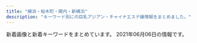 ```yaml
---
title: "横浜・桜木町・関内・新横浜"
description: "キーワード別にの巨乳アジアン・チャイナエステ嬢情報をまとめました。"
---
```


新着画像と新着キーワードをまとめています。
2021年06月06日の情報です。

<DmmAffiliateIns />
<KeywordTable
  shops={
    [
    {
        "url": "http://saralaya.xyz/",
        "name": "37.5\u2103",
        "keywords": {},
        "img_links": [
            "http://saralaya.xyz/uploads/200608/1-20060QK1404Q.jpg",
            "http://saralaya.xyz/style/images/index-miru_06.jpg",
            "http://saralaya.xyz/uploads/190129/1-1Z129133H9E3.jpg",
            "http://saralaya.xyz/style/images/s-bian.png",
            "http://saralaya.xyz/uploads/200608/1-20060QK101292.jpg",
            "http://saralaya.xyz/style/images/nav2-sta.png",
            "http://saralaya.xyz/style/images/sys.jpg",
            "http://saralaya.xyz/style/images/t2.png",
            "http://saralaya.xyz/style/images/t3.png",
            "http://saralaya.xyz/style/images/zhuyi.jpg",
            "http://saralaya.xyz/style/images/index-miru_03.jpg",
            "http://saralaya.xyz/style/images/t4.jpg",
            "http://saralaya.xyz/style/images/t6.jpg",
            "http://saralaya.xyz/style/images/nav-sys.jpg",
            "http://saralaya.xyz/style/images/index-miru_18.jpg",
            "http://saralaya.xyz/uploads/200608/1-20060QK211234.jpg",
            "http://saralaya.xyz/uploads/201203/1-2012031HR6309.jpg"
        ],
        "station": "\u5e73\u6cbc\u6a4b\u99c5"
    },
    {
        "name": "\u65b0\u53f0\u5317",
        "station": "\u685c\u6728\u753a\u99c5\u53572\u756a\u51fa\u53e3",
        "img_links": [
            "https://static.wixstatic.com/media/c0eb72_8725bcdefd1c4f90850e9178dd71fe41~mv2.png",
            "https://static.wixstatic.com/media/c0eb72_83c54ac293a74c6884e659b9642a1e49~mv2.jpg",
            "https://static.wixstatic.com/media/11062b_808b40c463104f22943c284c625d31c3f000.jpg",
            "https://static.wixstatic.com/media/c0eb72_cb951eeb551748fd86db834e86993788~mv2.jpg",
            "https://static.wixstatic.com/media/c0eb72_ee7912bef5a849b9970754300a697d40~mv2.jpg",
            "https://static.wixstatic.com/media/c0eb72_a5bf32f6fdb1491ca96c944502ab6bea~mv2.jpg",
            "https://static.wixstatic.com/media/c0eb72_e7c5d34e534f43078c5c439f45a3b4b7~mv2.jpg",
            "https://static.wixstatic.com/media/11062b_62f0356712544a87b392417662c4658df000.jpg",
            "https://static.wixstatic.com/media/c0eb72_9e98698dd5354798ba756d52bc70323d~mv2.jpg",
            "https://static.wixstatic.com/media/c0eb72_20782149934c4a6d85543ab1c66cd198~mv2.png",
            "https://static.wixstatic.com/media/c0eb72_678a934c9328407284502b1418bf9b4d~mv2.jpg",
            "https://static.wixstatic.com/media/c0eb72_29440005177e4292a35d5e3cb219e218~mv2.png",
            "https://static.wixstatic.com/media/c0eb72_7e69893fede244afb0416acacfcd91e3~mv2.jpg",
            "https://static.wixstatic.com/media/c0eb72_40820ead73a84600a3e5fd095c420086~mv2.png",
            "https://static.wixstatic.com/media/c0eb72_26944ceb94b94dc19131d91ac1511619~mv2.jpg",
            "https://static.wixstatic.com/media/c0eb72_2098c0903bfb434e9504fee2e018034a~mv2.jpg",
            "https://static.wixstatic.com/media/c0eb72_2b7a2752438d43208051a8e353a9dbd7~mv2.jpg",
            "https://static.wixstatic.com/media/c0eb72_916975db7bc947768e06d7f7bf975af9~mv2.jpg",
            "https://static.wixstatic.com/media/c0eb72_c3f92a65fa0a4e2da5949c9452de2af8~mv2.jpg",
            "https://static.wixstatic.com/media/c0eb72_a1a2ad886e4a47a19188641aab6482c6~mv2.jpg",
            "https://static.wixstatic.com/media/c0eb72_9d2693aac65943dbbba9a0a789268fe3~mv2.jpg",
            "https://static.wixstatic.com/media/c0eb72_72b51b0901154f20ac35e7ea37da768b~mv2.jpg",
            "https://static.wixstatic.com/media/11062b_2042bb7351284f0f982e4787d37415e6f000.jpg",
            "https://static.wixstatic.com/media/c0eb72_5665a81d23b944ee9e86dce90624ce2c~mv2.jpg",
            "https://static.wixstatic.com/media/c0eb72_40b8be3ea7154ed7866854945091feff~mv2.jpg",
            "https://static.wixstatic.com/media/c0eb72_dacfc733e1494024a03e37b846316228~mv2.jpg",
            "https://static.wixstatic.com/media/035244_257ed5e146d64042bf444af357418e18~mv2.jpg",
            "https://static.wixstatic.com/media/c0eb72_f0bd83adebca4a998bfeed190f0db84e~mv2.jpg",
            "https://static.wixstatic.com/media/c0eb72_8f0b5394fc194d628f291dc3df50643f~mv2.jpg",
            "https://static.wixstatic.com/media/c0eb72_5abd6c30d02b4fdea8659795b145f5bb~mv2.jpg",
            "https://static.wixstatic.com/media/c0eb72_8927f525542049b4a175526f2f5b36a4~mv2.png",
            "https://static.parastorage.com/services/linguist-flags/1.480.0/assets/flags/square/JPN.png",
            "https://static.parastorage.com/services/linguist-flags/1.480.0/assets/flags/square/CHN.png",
            "https://static.wixstatic.com/media/c0eb72_1a119da1d01942b7a33671df6c2b1159~mv2_d_1600_1200_s_2.jpg",
            "https://static.wixstatic.com/media/c0eb72_9b14a7ceb52a45b2b648b484ee51ad80~mv2.jpg",
            "https://static.wixstatic.com/media/11062b_4b7c9a8e48334d5aad2fd274fddba3bc~mv2.jpg",
            "https://static.wixstatic.com/media/c0eb72_7f66a6684f7e4bd58e9bf0728ed69102~mv2.jpg",
            "https://static.wixstatic.com/media/c0eb72_40ccc84ef10f4b8097b0f734c756c6ca~mv2.jpg",
            "https://static.wixstatic.com/media/c0eb72_af078915f31448918e1b09e057131039~mv2.jpg",
            "https://static.parastorage.com/services/linguist-flags/1.480.0/assets/flags/square/USA.png",
            "https://static.wixstatic.com/media/c0eb72_55087d3426164a11a5e004b6a26de8df~mv2.jpg",
            "https://static.wixstatic.com/media/af7a8b002af842f8bab87691c1d8640f.jpg",
            "https://static.wixstatic.com/media/c0eb72_977c5791309044fe8872baa76e42ae97~mv2.jpg",
            "https://static.wixstatic.com/media/c0eb72_a793548cd83b40409848792f66685691~mv2.jpg",
            "https://static.wixstatic.com/media/c0eb72_6659fe6c05bc4ecab5ea34e25baa33a7~mv2.jpg",
            "https://static.wixstatic.com/media/c0eb72_c76576d046e642999bdad8f14b3a957b~mv2.jpg",
            "https://static.wixstatic.com/media/c0eb72_def9c908fc954ee7aead052ba8a657fe~mv2.jpg",
            "https://static.wixstatic.com/media/c0eb72_49be5463f40e4364a25873a40238066c~mv2.jpg"
        ],
        "keywords": {},
        "url": "https://www.shin-taipei-massage.com/"
    },
    {
        "url": "http://www.lavender.esjoho.com/",
        "station": "JR\u6771\u795e\u5948\u5ddd\u99c5\u897f\u53e3",
        "img_links": [
            "http://www.lavender.esjoho.com/sp/images/news.jpg",
            "http://www.lavender.esjoho.com/images/rec1.png",
            "http://www.lavender.esjoho.com/images/line.png",
            "http://www.lavender.esjoho.com/sp/menu/top.jpg",
            "http://www.lavender.esjoho.com/sp/images/staff_t.jpg",
            "http://www.lavender.esjoho.com/images/ta.jpg",
            "http://www.lavender.esjoho.com/sp/images/footer.jpg",
            "http://www.lavender.esjoho.com/images/concept.jpg",
            "http://www.lavender.esjoho.com/files/029.jpg",
            "http://www.lavender.esjoho.com/sp/menu/interior.jpg",
            "http://www.lavender.esjoho.com/images/staff_t.png",
            "http://www.lavender.esjoho.com/images/link_t.png",
            "http://www.lavender.esjoho.com/files/045.jpg",
            "http://www.lavender.esjoho.com/images/mobile.jpg",
            "http://www.lavender.esjoho.com/images/news.jpg",
            "http://www.lavender.esjoho.com/sp/images/newsb.jpg",
            "http://www.lavender.esjoho.com/sp/menu/staff.jpg",
            "http://www.lavender.esjoho.com/images/int1.png",
            "http://www.lavender.esjoho.com/files/024.jpg",
            "http://www.lavender.esjoho.com/images/int2.png",
            "http://www.lavender.esjoho.com/images/sys3.png",
            "http://www.lavender.esjoho.com/sp/images/topgirl.jpg",
            "http://www.lavender.esjoho.com/images/rec2.png",
            "http://www.lavender.esjoho.com/sp/images/pc.jpg",
            "http://www.lavender.esjoho.com/images/head.jpg",
            "http://www.lavender.esjoho.com/images/interior_t.png",
            "http://www.lavender.esjoho.com/images/sys2.png",
            "http://www.lavender.esjoho.com/files/021.jpg",
            "http://www.lavender.esjoho.com/files/035.jpg",
            "http://www.lavender.esjoho.com/sp/images/time.jpg",
            "http://www.lavender.esjoho.com/sp/images/top.jpg",
            "http://www.lavender.esjoho.com/sp/images/head.jpg",
            "http://www.lavender.esjoho.com/sp/images/interior_t.jpg",
            "http://www.lavender.esjoho.com/sp/images/tel.jpg",
            "http://www.lavender.esjoho.com/images/sm.jpg",
            "http://www.lavender.esjoho.com/files/019.jpg"
        ],
        "name": "\u7652\u3057\u306e\u5bb6",
        "keywords": {
            "86": 4,
            "D": 6,
            "87": 2
        }
    },
    {
        "img_links": [
            "http://www.yoshindo.es-relax.info/images/info5.jpg",
            "http://www.yoshindo.es-relax.info/images/info1.jpg",
            "http://www.yoshindo.es-relax.info/images/sayuri1.jpg",
            "http://www.yoshindo.es-relax.info/images/yui1.jpg",
            "http://www.yoshindo.es-relax.info/images/yuki1.jpg",
            "http://www.yoshindo.es-relax.info/images/youko1.jpg",
            "http://www.yoshindo.es-relax.info/images/info4.jpg",
            "http://www.yoshindo.es-relax.info/images/topinfo.png",
            "http://www.yoshindo.es-relax.info/images/info3.jpg",
            "http://www.yoshindo.es-relax.info/images/yuna1.jpg",
            "http://www.yoshindo.es-relax.info/images/info6.jpg",
            "http://www.yoshindo.es-relax.info/images/arisu1.jpg",
            "http://www.yoshindo.es-relax.info/images/top-kpbar.png",
            "http://www.yoshindo.es-relax.info/images/info2.jpg",
            "http://www.yoshindo.es-relax.info/images/topbar.png",
            "http://www.yoshindo.es-relax.info/images/sidebar-credit.png",
            "http://www.yoshindo.es-relax.info/images/topnews.png"
        ],
        "url": "http://www.yoshindo.es-relax.info/",
        "keywords": {},
        "name": "\u990a\u5fc3\u5802",
        "station": "\u53cd\u753a\u99c5"
    },
    {
        "img_links": [
            "http://smile.esjp.xyz/images/room/photo03.jpg",
            "http://smile.esjp.xyz/images/room/photo02.jpg",
            "http://smile.esjp.xyz/images/system/sys01.jpg",
            "http://smile.esjp.xyz/images/room/photo04.jpg",
            "http://smile.esjp.xyz/girl/7.jpg",
            "http://smile.esjp.xyz/images/top_flash_01.jpg",
            "http://smile.esjp.xyz/girl/6.jpg",
            "http://smile.esjp.xyz/images/info.jpg",
            "http://smile.esjp.xyz/images/room/photo01.jpg",
            "http://smile.esjp.xyz/images/staff_mitashi.jpg",
            "http://smile.esjp.xyz/images/system/sys02.jpg"
        ],
        "station": "JR\u95a2\u5185\u99c5\u5317\u53e3",
        "url": "http://smile.esjp.xyz/",
        "name": "\u30b9\u30de\u30a4\u30eb",
        "keywords": {}
    },
    {
        "station": "JR\u95a2\u5185\u99c5\u5357\u53e3",
        "url": "http://www.shanshan.mensest.com/",
        "name": "\u9999\u9999 -\u30b7\u30e3\u30f3\u30b7\u30e3\u30f3-",
        "keywords": {
            "D": 48,
            "87": 32,
            "86": 8,
            "88": 8
        },
        "img_links": [
            "http://www.shanshan.mensest.com/images/slider-img001.jpg",
            "http://www.shanshan.mensest.com/files/003.jpg",
            "http://www.shanshan.mensest.com/files/006.jpg",
            "http://www.shanshan.mensest.com/images/m3.jpg",
            "http://www.shanshan.mensest.com/images/m2.jpg",
            "http://www.shanshan.mensest.com/files/005.jpg",
            "http://www.shanshan.mensest.com/images/m1.jpg",
            "http://www.shanshan.mensest.com/images/s_news.png",
            "http://www.shanshan.mensest.com/images/m4.jpg",
            "http://www.shanshan.mensest.com/images/slider-img002.jpg",
            "http://www.shanshan.mensest.com/files/004.jpg",
            "http://www.shanshan.mensest.com/images/m6.jpg",
            "http://www.shanshan.mensest.com/files/001.jpg",
            "http://www.shanshan.mensest.com/files/002.jpg",
            "http://www.shanshan.mensest.com/images/s_pickup.png",
            "http://www.shanshan.mensest.com/images/s_message.png",
            "http://www.shanshan.mensest.com/images/s_top_therapist.png"
        ]
    },
    {
        "img_links": [
            "http://latte.iest.xyz/css/nav/nav-001.png",
            "http://latte.iest.xyz/css/staff/staff01.jpg",
            "http://latte.iest.xyz/css/staff/staff06.jpg",
            "http://latte.iest.xyz/css/nav/nav-004.png",
            "http://latte.iest.xyz/css/staff/staff02.jpg",
            "http://latte.iest.xyz/css/top03.jpg",
            "http://latte.iest.xyz/css/nav/nav-003.png",
            "http://latte.iest.xyz/css/head-change.jpg",
            "http://latte.iest.xyz/css/osusume01.jpg",
            "http://latte.iest.xyz/css/tel01.png",
            "http://latte.iest.xyz/css/nav/nav-006.png",
            "http://latte.iest.xyz/css/nav/nav-002.png",
            "http://latte.iest.xyz/css/nav/nav-005.png"
        ],
        "name": "\u68ee\u7f85",
        "station": "JR\u95a2\u5185\u99c5\u5357\u53e3",
        "keywords": {
            "D": 3,
            "88": 1,
            "89": 2
        },
        "url": "http://latte.iest.xyz/"
    },
    {
        "keywords": {},
        "img_links": [
            "http://yuga.estx.net/staff/3/1.jpg",
            "http://yuga.estx.net/images/main_10.jpg",
            "http://yuga.estx.net/images/main_06.jpg",
            "http://yuga.estx.net/images/main_12.jpg",
            "http://yuga.estx.net/images/main_14.jpg",
            "http://yuga.estx.net/staff/4/1.jpg",
            "http://yuga.estx.net/images/main_03.jpg",
            "http://yuga.estx.net/images/staff_12.jpg",
            "http://yuga.estx.net/images/main_09.jpg",
            "http://yuga.estx.net/images/staff_16.jpg",
            "http://yuga.estx.net/images/main_15.jpg",
            "http://yuga.estx.net/images/noimage.jpg",
            "http://yuga.estx.net/staff/1/1.jpg",
            "http://yuga.estx.net/images/main_13.jpg",
            "http://yuga.estx.net/images/info_12.jpg",
            "http://yuga.estx.net/images/main_16.jpg",
            "http://yuga.estx.net/images/main_08.jpg",
            "http://yuga.estx.net/staff/2/1.jpg",
            "http://yuga.estx.net/images/main_11.jpg",
            "http://yuga.estx.net/images/main_19.jpg",
            "http://yuga.estx.net/images/main_07.jpg",
            "http://yuga.estx.net/images/main_05.jpg"
        ],
        "url": "http://yuga.estx.net/",
        "name": "\u512a\u96c5\uff5e\u3086\u3046\u304c\uff5e",
        "station": "JR\u4e2d\u5c71\u99c5"
    },
    {
        "img_links": [
            "http://hizaishi.xyz/uploads/210602/1-21060219200E12.jpg",
            "http://hizaishi.xyz/webstyle/sp_ico04.png",
            "http://hizaishi.xyz/webstyle/sp_ico02.png",
            "http://hizaishi.xyz/uploads/allimg/210129/1-210129125252.jpg",
            "http://hizaishi.xyz/webstyle/sp_ico05.png",
            "http://hizaishi.xyz/webstyle/sp_header.png",
            "http://hizaishi.xyz/uploads/allimg/210128/1-21012Q63AN54.jpg",
            "http://hizaishi.xyz/uploads/allimg/210129/1-210129130411.jpg",
            "http://hizaishi.xyz/uploads/210602/1-2106021915591P.jpg",
            "http://hizaishi.xyz/uploads/allimg/210128/1-21012Q63FW16.jpg",
            "http://hizaishi.xyz/webstyle/sp_ico06.png",
            "http://hizaishi.xyz/uploads/allimg/210129/1-210129130341.jpg",
            "http://hizaishi.xyz/webstyle/sp_ico03.png",
            "http://hizaishi.xyz/uploads/210602/1-210602191F24A.jpg",
            "http://hizaishi.xyz/uploads/210602/1-210602192914239.jpg",
            "http://hizaishi.xyz/webstyle/info.jpg",
            "http://hizaishi.xyz/webstyle/sp_ico01.png",
            "http://hizaishi.xyz/uploads/allimg/210128/1-21012Q63611Z2.jpg",
            "http://hizaishi.xyz/webstyle/end.png",
            "http://hizaishi.xyz/uploads/allimg/210128/1-21012Q63642E1.jpg"
        ],
        "url": "http://hizaishi.xyz/",
        "station": "JR\u4e2d\u5c71\u99c5\u5317\u53e3",
        "name": "\u82b1\u871c",
        "keywords": {
            "86": 1,
            "C": 9,
            "88": 1,
            "D": 3
        }
    },
    {
        "station": "JR\u95a2\u5185\u99c5\u5357\u53e3",
        "name": "\u30c0\u30a4\u30e4",
        "keywords": {},
        "img_links": [
            "http://diamond.esute.tokyo/images/pic2.jpg",
            "http://diamond.esute.tokyo/images/pic-akasuri2021.png",
            "http://diamond.esute.tokyo/images/b-tel.png",
            "http://diamond.esute.tokyo/images/bar-pickup.png",
            "http://diamond.esute.tokyo/images/bar-interior.png",
            "http://diamond.esute.tokyo/images/c-staff.png",
            "http://diamond.esute.tokyo/images/bar-cam.png",
            "http://diamond.esute.tokyo/images/pic11.jpg",
            "http://diamond.esute.tokyo/images/footer.png",
            "http://diamond.esute.tokyo/images/bar-staff.png",
            "http://diamond.esute.tokyo/images/bill.png",
            "http://diamond.esute.tokyo/staff/s-yumi.jpg",
            "http://diamond.esute.tokyo/images/c-top.png",
            "http://diamond.esute.tokyo/images/c-interior.png",
            "http://diamond.esute.tokyo/staff/s-sora.jpg",
            "http://diamond.esute.tokyo/staff/s-mari.jpg",
            "http://diamond.esute.tokyo/images/cam20210413.png"
        ],
        "url": "http://diamond.esute.tokyo/"
    },
    {
        "url": "http://naomi.estheya.com/",
        "name": "Naomi",
        "img_links": [
            "http://naomi.estheya.com/images/call.png",
            "http://naomi.estheya.com/css/staff/staff02.jpg",
            "http://naomi.estheya.com/css/m-head01.jpg",
            "http://naomi.estheya.com/css/staff/staff03.jpg",
            "http://naomi.estheya.com/css/staff/staff01.jpg",
            "http://naomi.estheya.com/css/m-top04.jpg",
            "http://naomi.estheya.com/css/cam01.jpg"
        ],
        "station": "JR\u6771\u795e\u5948\u5ddd\u99c5\u897f\u53e3",
        "keywords": {
            "D": 1,
            "90": 1,
            "92": 2,
            "E": 2
        }
    },
    {
        "name": "\u82b1\u6c34\u6728",
        "keywords": {},
        "url": "http://est-hanamizuki.com/",
        "img_links": [
            "http://est-hanamizuki.com/images/m1.jpg",
            "http://est-hanamizuki.com/images/r111.jpg",
            "http://est-hanamizuki.com/images/g2.jpg",
            "http://est-hanamizuki.com/images/zi_staff.png",
            "http://est-hanamizuki.com/images/g12.jpg",
            "http://est-hanamizuki.com/images/erika.jpg",
            "http://est-hanamizuki.com/images/info.png",
            "http://est-hanamizuki.com/images/head.jpg",
            "http://est-hanamizuki.com/images/g32.jpg",
            "http://est-hanamizuki.com/images/g3.jpg",
            "http://est-hanamizuki.com/images/news1.png",
            "http://est-hanamizuki.com/images/mobile.jpg",
            "http://est-hanamizuki.com/images/g13.jpg",
            "http://est-hanamizuki.com/images/m2.jpg",
            "http://est-hanamizuki.com/images/g1.jpg",
            "http://est-hanamizuki.com/images/g23.jpg",
            "http://est-hanamizuki.com/images/g33.jpg",
            "http://est-hanamizuki.com/images/m4.jpg",
            "http://est-hanamizuki.com/images/m3.jpg",
            "http://est-hanamizuki.com/images/g22.jpg",
            "http://est-hanamizuki.com/images/erika2.jpg",
            "http://est-hanamizuki.com/images/11.png"
        ],
        "station": "JR\u6771\u795e\u5948\u5ddd\u99c5\u897f\u53e3"
    },
    {
        "img_links": [
            "http://www.playa.work/images/1.jpg",
            "http://www.playa.work/images/ta.jpg",
            "http://www.playa.work/images/6.jpg",
            "http://www.playa.work/img/yuri1.jpg",
            "http://www.playa.work/images/head.jpg",
            "http://www.playa.work/images/s1.png",
            "http://www.playa.work/images/5.jpg",
            "http://www.playa.work/images/interior_t.jpg",
            "http://www.playa.work/img/emi1.jpg",
            "http://www.playa.work/img/risa1.jpg",
            "http://www.playa.work/images/2.jpg",
            "http://www.playa.work/images/b1.jpg",
            "http://www.playa.work/images/main_top.jpg",
            "http://www.playa.work/images/3.jpg",
            "http://www.playa.work/images/main_footer.jpg",
            "http://www.playa.work/images/news.png",
            "http://www.playa.work/images/int2.png",
            "http://www.playa.work/images/b3.jpg",
            "http://www.playa.work/images/int1.png",
            "http://www.playa.work/img/koko1.jpg",
            "http://www.playa.work/images/mobile.jpg",
            "http://www.playa.work/images/4.jpg",
            "http://www.playa.work/images/b2.jpg",
            "http://www.playa.work/img/rumi1.jpg",
            "http://www.playa.work/img/nana1.jpg",
            "http://www.playa.work/images/staff_t.jpg"
        ],
        "station": "JR\u95a2\u5185\u99c5\u5317\u53e3",
        "keywords": {},
        "name": "St.Playa \uff5e\u8056\u30d7\u30e9\u30e4\uff5e",
        "url": "http://www.playa.work/"
    },
    {
        "url": "http://ciliasa.xyz/",
        "img_links": [
            "http://ciliasa.xyz/uploads/200601/1-200601142K43F.jpg",
            "http://ciliasa.xyz/uploads/210403/1-21040313321G04.jpg",
            "http://ciliasa.xyz/picture/m-top003.jpg",
            "http://ciliasa.xyz/uploads/210428/1-21042PZJ2611.jpg",
            "http://ciliasa.xyz/uploads/210412/1-210412123IR91.jpg",
            "http://ciliasa.xyz/uploads/200601/1-200601142G5438.jpg",
            "http://ciliasa.xyz/picture/cam-01.jpg",
            "http://ciliasa.xyz/uploads/210409/1-2104091K430457.jpg",
            "http://ciliasa.xyz/picture/foot01.jpg",
            "http://ciliasa.xyz/uploads/210421/1-210421124A3613.jpg",
            "http://ciliasa.xyz/uploads/210419/1-210419143Z0E2.jpg",
            "http://ciliasa.xyz/uploads/210421/1-210421124F4292.jpg",
            "http://ciliasa.xyz/uploads/210409/1-2104091K441949.jpg",
            "http://ciliasa.xyz/uploads/210428/1-21042PZI2S2.jpg",
            "http://ciliasa.xyz/picture/m-top004.jpg",
            "http://ciliasa.xyz/uploads/210524/1-2105241343103R.jpg",
            "http://ciliasa.xyz/uploads/200601/1-200601142F5435.jpg",
            "http://ciliasa.xyz/uploads/210505/1-2105050Z6455C.jpg",
            "http://ciliasa.xyz/picture/m-head01.jpg",
            "http://ciliasa.xyz/uploads/210419/1-21041914393I38.jpg",
            "http://ciliasa.xyz/picture/call.png",
            "http://ciliasa.xyz/uploads/210524/1-21052413425X14.jpg",
            "http://ciliasa.xyz/uploads/210412/1-210412105G2462.jpg",
            "http://ciliasa.xyz/uploads/200601/1-200601142629454.jpg",
            "http://ciliasa.xyz/uploads/200601/1-200601142639540.jpg",
            "http://ciliasa.xyz/uploads/200601/1-200601142P4643.jpg",
            "http://ciliasa.xyz/uploads/210403/1-210403133233553.jpg",
            "http://ciliasa.xyz/uploads/210505/1-2105050Z61M31.jpg"
        ],
        "station": "JR\u6771\u795e\u5948\u5ddd\u99c5\u897f\u53e3",
        "keywords": {
            "F": 6,
            "94": 7,
            "88": 1,
            "C": 2,
            "D": 3,
            "84": 2
        },
        "name": "\u307f\u3055\u304d"
    },
    {
        "keywords": {},
        "name": "\u30a2\u30ea\u30fc\u30ca",
        "station": "JR\u6a2a\u6d5c\u99c5\u897f\u53e3",
        "url": "https://arena.xyz.mn/",
        "img_links": []
    },
    {
        "name": "\u30a2\u30ed\u30de\u30db\u30fc\u30e0",
        "img_links": [
            "http://xn--vckg5a5c7c8c1czd.xyz/img/cg05.png",
            "http://xn--vckg5a5c7c8c1czd.xyz/img/cg01.png",
            "http://xn--vckg5a5c7c8c1czd.xyz/img/nav-003.png",
            "http://xn--vckg5a5c7c8c1czd.xyz/img/a6.jpg",
            "http://xn--vckg5a5c7c8c1czd.xyz/img/a4.jpg",
            "http://xn--vckg5a5c7c8c1czd.xyz/img/cg07.png",
            "http://xn--vckg5a5c7c8c1czd.xyz/img/tel.png",
            "http://xn--vckg5a5c7c8c1czd.xyz/img/nav-006.png",
            "http://xn--vckg5a5c7c8c1czd.xyz/img/cg04.png",
            "http://xn--vckg5a5c7c8c1czd.xyz/img/cg03.png",
            "http://xn--vckg5a5c7c8c1czd.xyz/img/no.png",
            "http://xn--vckg5a5c7c8c1czd.xyz/img/cg10.png",
            "http://xn--vckg5a5c7c8c1czd.xyz/img/a2.jpg",
            "http://xn--vckg5a5c7c8c1czd.xyz/img/top01.png",
            "http://xn--vckg5a5c7c8c1czd.xyz/img/nav-001.png",
            "http://xn--vckg5a5c7c8c1czd.xyz/img/cg02.png",
            "http://xn--vckg5a5c7c8c1czd.xyz/img/nav-004.png",
            "http://xn--vckg5a5c7c8c1czd.xyz/img/cg06.png",
            "http://xn--vckg5a5c7c8c1czd.xyz/img/a1.jpg",
            "http://xn--vckg5a5c7c8c1czd.xyz/img/cg08.png",
            "http://xn--vckg5a5c7c8c1czd.xyz/img/nav-002.png",
            "http://xn--vckg5a5c7c8c1czd.xyz/img/a3.jpg",
            "http://xn--vckg5a5c7c8c1czd.xyz/img/nav-005.png",
            "http://xn--vckg5a5c7c8c1czd.xyz/img/a5.jpg"
        ],
        "url": "http://xn--vckg5a5c7c8c1czd.xyz/",
        "station": "\u30bb\u30f3\u30bf\u30fc\u5317\u99c5",
        "keywords": {}
    },
    {
        "keywords": {},
        "url": "http://www.est-baby.work/",
        "img_links": [
            "http://www.est-baby.work/images/menu/top.png",
            "http://www.est-baby.work/img/koko1.png",
            "http://www.est-baby.work/img/yuki1.png",
            "http://www.est-baby.work/images/sys4.jpg",
            "http://www.est-baby.work/images/head.jpg",
            "http://www.est-baby.work/staff/kaori.jpg",
            "http://www.est-baby.work/images/news.jpg",
            "http://www.est-baby.work/images/tgirl.jpg",
            "http://www.est-baby.work/images/sys1.jpg",
            "http://www.est-baby.work/img/nana1.png",
            "http://www.est-baby.work/images/interior_t.jpg",
            "http://www.est-baby.work/images/sys3.jpg",
            "http://www.est-baby.work/images/int2.jpg",
            "http://www.est-baby.work/images/3.jpg",
            "http://www.est-baby.work/staff/nana.jpg",
            "http://www.est-baby.work/images/6.jpg",
            "http://www.est-baby.work/staff/koko.jpg",
            "http://www.est-baby.work/images/tr.jpg",
            "http://www.est-baby.work/images/koko_200x40.png",
            "http://www.est-baby.work/images/7.jpg",
            "http://www.est-baby.work/images/menu/interior.png",
            "http://www.est-baby.work/staff/sizuka.jpg",
            "http://www.est-baby.work/images/sisu.jpg",
            "http://www.est-baby.work/images/sys2.jpg",
            "http://www.est-baby.work/img/kaori1.png",
            "http://www.est-baby.work/images/1.jpg",
            "http://www.est-baby.work/images/int1.jpg",
            "http://www.est-baby.work/images/8.jpg",
            "http://www.est-baby.work/staff/yuki.jpg",
            "http://www.est-baby.work/images/staff_t.jpg",
            "http://www.est-baby.work/images/menu/staff.png",
            "http://www.est-baby.work/img/yuki2.png",
            "http://www.est-baby.work/img/sizuka1.png"
        ],
        "station": "\u65e5\u30ce\u51fa\u753a\u99c5",
        "name": "\u7652\uff5e\u3044\u3084\u3057\uff5e"
    },
    {
        "url": "http://www.seifukubijin.mensest.com/",
        "keywords": {
            "87": 3,
            "D": 4,
            "86": 2,
            "89": 1,
            "E": 1,
            "C": 1
        },
        "name": "\u5236\u670d\u7f8e\u4eba",
        "img_links": [
            "http://www.seifukubijin.mensest.com/files/060.jpg",
            "http://www.seifukubijin.mensest.com/images/girls-bar.png",
            "http://www.seifukubijin.mensest.com/files/050.jpg",
            "http://www.seifukubijin.mensest.com/images/bar-news.png",
            "http://www.seifukubijin.mensest.com/images/info_text.jpg",
            "http://www.seifukubijin.mensest.com/files/061.jpg",
            "http://www.seifukubijin.mensest.com/images/bar-girls.png",
            "http://www.seifukubijin.mensest.com/images/bar-infomation.png",
            "http://www.seifukubijin.mensest.com/images/info2.jpg",
            "http://www.seifukubijin.mensest.com/files/001.jpg",
            "http://www.seifukubijin.mensest.com/images/bar-inte.png",
            "http://www.seifukubijin.mensest.com/images/info1.jpg",
            "http://www.seifukubijin.mensest.com/files/052.jpg",
            "http://www.seifukubijin.mensest.com/files/057.jpg"
        ],
        "station": "\u65b0\u6a2a\u6d5c\u99c5\u5730\u4e0b\u92448\u756a\u51fa\u53e3"
    },
    {
        "keywords": {
            "83": 1,
            "86": 1,
            "87": 2,
            "D": 2,
            "E": 2
        },
        "url": "http://flower.ests.jp/",
        "img_links": [
            "http://flower.ests.jp/images/top.jpg",
            "http://flower.ests.jp/images/room2.jpg",
            "http://flower.a1.jps.mn/upload/sites/47/2021/05/2021052015280476-365x548.jpg",
            "http://flower.ests.jp/images/s_face.jpg",
            "http://flower.ests.jp/images/s_staff.jpg",
            "http://flower.ests.jp/images/room1.jpg",
            "http://flower.a1.jps.mn/upload/sites/47/2021/05/2021052015280576-252x378.jpg",
            "http://flower.ests.jp/images/s_info.jpg",
            "http://flower.a1.jps.mn/upload/sites/47/2021/05/2021052015280365-365x548.jpg",
            "http://flower.ests.jp/images/nbj4.jpg",
            "http://flower.a1.jps.mn/upload/sites/47/2021/05/2021052015280365-252x378.jpg",
            "http://flower.a1.jps.mn/upload/sites/47/2021/05/2021052015280476-252x378.jpg",
            "http://flower.ests.jp/images/room3.jpg",
            "http://flower.ests.jp/images/mobile.jpg",
            "http://flower.ests.jp/images/s_link.jpg",
            "http://flower.ests.jp/images/room4.jpg",
            "http://flower.ests.jp/images/nbj2.jpg",
            "http://flower.a1.jps.mn/upload/sites/47/2021/05/2021052015280184-252x378.jpg",
            "http://flower.ests.jp/images/s_pick.jpg",
            "http://flower.a1.jps.mn/upload/sites/47/2021/05/2021052015280184-365x548.jpg",
            "http://flower.ests.jp/images/s_news.jpg",
            "http://flower.a1.jps.mn/upload/sites/47/2021/05/2021052015280576-365x548.jpg",
            "http://flower.ests.jp/images/s_sysytem.jpg",
            "http://flower.ests.jp/images/1.jpg"
        ],
        "station": "JR\u4e2d\u5c71\u99c5",
        "name": "\u7f8e\u5c11\u5973\u5b66\u9662"
    },
    {
        "keywords": {
            "86": 4,
            "D": 4,
            "94": 4,
            "89": 4,
            "C": 8,
            "\u4e73": 2,
            "E": 4
        },
        "url": "http://tanoshimini.work/",
        "station": "JR\u6a2a\u6d5c\u99c5\u76f8\u9244\u53e3",
        "name": "\u697d\u3057\u307f\u306b",
        "img_links": [
            "http://tanoshimini.work/static/picture/maining.jpg",
            "http://tanoshimini.work/static/picture/sp_tit_therapist.png",
            "http://tanoshimini.work/static/picture/sp_tit_new.png",
            "http://tanoshimini.work/uploads/210519/1-2105191J30b00.jpg",
            "http://tanoshimini.work/static/picture/top.jpg",
            "http://tanoshimini.work/static/picture/sp_tit_staff02.png",
            "http://tanoshimini.work/static/picture/tit_staff02.png",
            "http://tanoshimini.work/uploads/210519/1-2105191K32E15.jpg",
            "http://tanoshimini.work/static/picture/room4.jpg",
            "http://tanoshimini.work/uploads/210519/1-2105191K433612.jpg",
            "http://tanoshimini.work/uploads/210519/1-2105191K304510.jpg",
            "http://tanoshimini.work/uploads/201215/1-201215140451403.jpg",
            "http://tanoshimini.work/static/picture/room3.jpg",
            "http://tanoshimini.work/uploads/210519/1-2105191K455460.jpg",
            "http://tanoshimini.work/static/picture/img_tel.png",
            "http://tanoshimini.work/static/picture/room1.jpg",
            "http://tanoshimini.work/static/picture/tit_staff01.png",
            "http://tanoshimini.work/static/picture/room2.jpg",
            "http://tanoshimini.work/uploads/210519/1-2105191K3151b.jpg",
            "http://tanoshimini.work/uploads/210519/1-2105191J33Q38.jpg",
            "http://tanoshimini.work/static/picture/tit_new.png",
            "http://tanoshimini.work/static/picture/sp_tit_staff01.png",
            "http://tanoshimini.work/static/picture/tit_therapist.png",
            "http://tanoshimini.work/uploads/210519/1-2105191K445403.jpg",
            "http://tanoshimini.work/uploads/210519/1-2105191J350645.jpg"
        ]
    },
    {
        "img_links": [
            "https://sunflower.jp.net/_src/56656279/3.jpg",
            "https://sunflower.jp.net/_src/56656278/3.jpg",
            "https://sunflower.jp.net/_src/56613926/sign.png",
            "https://sunflower.jp.net/_src/56613992/wechatimg2302.jpg",
            "https://sunflower.jp.net/_src/56614021/img20210529165014913256.png",
            "https://sunflower.jp.net/_src/56658782/wechatimg1319.jpg",
            "https://sunflower.jp.net/_src/56613927/sign.png",
            "https://sunflower.jp.net/_src/56614005/wechatimg2302.jpg",
            "https://sunflower.jp.net/_src/56614007/wechatimg2302.jpg",
            "https://sunflower.jp.net/_src/56614006/wechatimg2302.jpg",
            "https://sunflower.jp.net/_src/56614010/wechatimg2522.jpg",
            "https://sunflower.jp.net/_src/56658780/wechatimg1321.jpg",
            "https://sunflower.jp.net/_src/56658785/wechatimg1318.jpg",
            "https://sunflower.jp.net/_src/56614008/wechatimg2522.jpg",
            "https://sunflower.jp.net/_src/56614009/wechatimg2522.jpg",
            "https://sunflower.jp.net/_src/56656280/3.jpg",
            "https://sunflower.jp.net/_src/56656281/3.jpg"
        ],
        "name": "\u7d2b\u6708",
        "keywords": {
            "96": 2,
            "C": 7,
            "88": 1
        },
        "station": "JR\u95a2\u5185\u99c5\u5357\u53e3",
        "url": "https://sunflower.jp.net/"
    },
    {
        "img_links": [
            "https://callme.iest.info/photos/sites/65/2021/04/2021042607581198.jpg",
            "https://callme.iest.info/images/sp_top.jpg",
            "https://callme.iest.info/photos/sites/65/2021/04/2021042606230337.jpg",
            "https://callme.iest.info/photos/sites/65/2021/04/2021042606232836.jpg",
            "https://callme.iest.info/photos/sites/65/2021/04/2021042606235324.jpg",
            "https://callme.iest.info/photos/sites/65/2021/06/2021060305574529.jpg",
            "https://callme.iest.info/photos/sites/65/2021/05/2021051701545423.jpg",
            "https://callme.iest.info/photos/sites/65/2021/05/2021050409224240.jpg",
            "https://callme.iest.info/photos/sites/65/2021/05/2021052303071668.jpg"
        ],
        "keywords": {
            "D": 28,
            "87": 8,
            "85": 8,
            "E": 4,
            "C": 16,
            "86": 16
        },
        "station": "JR\u6771\u795e\u5948\u5ddd\u99c5\u897f\u53e3",
        "url": "https://callme.iest.info/",
        "name": "Call me"
    },
    {
        "url": "http://morien.este.work/",
        "station": "\u53cd\u753a\u99c5",
        "keywords": {
            "83": 6,
            "D": 24,
            "87": 6,
            "85": 6,
            "86": 6
        },
        "img_links": [
            "http://morien.este.work/2/uploadimg/1613996342.jpg",
            "http://morien.este.work/mens-esthe.png",
            "http://morien.este.work/top.jpg",
            "http://morien.este.work/2/uploadimg/1594704743.jpg",
            "http://morien.este.work/2/uploadimg/1574764277.jpg",
            "http://morien.este.work/2/uploadimg/1577672563.jpg"
        ],
        "name": "\u68ee\u82d1"
    },
    {
        "station": "JR\u6771\u795e\u5948\u5ddd\u99c5\u897f\u53e3",
        "keywords": {
            "\u30bb\u30af\u30b7\u30fc": 1,
            "F": 1,
            "88": 2,
            "90": 1
        },
        "img_links": [
            "http://relax-es.com/scdl/staff/10142.jpg",
            "http://relax-es.com/scdl/staff/10143.jpg",
            "http://relax-es.com/scdl/staff/10122.jpg",
            "http://relax-es.com/scdl/staff/10121.jpg",
            "http://relax-es.com/scdl/staff/10131.jpg",
            "http://relax-es.com/scdl/staff/10141.jpg",
            "http://relax-es.com/images/spscdl.png",
            "http://relax-es.com/scdl/staff/10032.jpg",
            "http://relax-es.com/images/sptel.png",
            "http://relax-es.com/images/toppic2sp.jpg",
            "http://relax-es.com/images/toppic2.jpg",
            "http://relax-es.com/images/rec.jpg",
            "http://relax-es.com/images/sptod.png",
            "http://relax-es.com/scdl/staff/10123.jpg",
            "http://relax-es.com/scdl/staff/10033.jpg",
            "http://relax-es.com/scdl/staff/10034.jpg",
            "http://relax-es.com/images/line.jpg",
            "http://relax-es.com/scdl/staff/10031.jpg"
        ],
        "name": "\u30a2\u30ed\u30de\u30fc\u30b8\u30e5",
        "url": "http://relax-es.com/"
    },
    {
        "keywords": {
            "86": 6,
            "E": 3,
            "D": 3
        },
        "img_links": [
            "http://sweety-est.info/images/top.png",
            "http://sweety-est.info/images/news.png",
            "http://sweety-est.info/images/staff_s.png",
            "http://sweety-est.info/images/cg05.jpg",
            "http://sweety-est.info/images/cg04.jpg",
            "http://sweety-est.info/images/sruru.jpg",
            "http://sweety-est.info/images/precau.png",
            "http://sweety-est.info/images/evetop.png"
        ],
        "station": "\u30bb\u30f3\u30bf\u30fc\u5357\u99c51\u756a\u51fa\u53e3",
        "url": "http://sweety-est.info/",
        "name": "\u5b66\u5712"
    },
    {
        "url": "http://seirakuen.est.cm/",
        "station": "JR\u95a2\u5185\u99c5\u5357\u53e3",
        "keywords": {},
        "img_links": [],
        "name": "\u8056\u697d\u5712"
    },
    {
        "img_links": [
            "http://massage-esthe.blue/img/sta1.jpg",
            "http://massage-esthe.blue/img/r3.jpg",
            "http://massage-esthe.blue/img/sta7.jpg",
            "http://massage-esthe.blue/img/bb.png",
            "http://massage-esthe.blue/img/sta8.jpg",
            "http://massage-esthe.blue/img/a2.jpg",
            "http://massage-esthe.blue/img/rect.jpg",
            "http://massage-esthe.blue/img/st7.jpg",
            "http://massage-esthe.blue/img/st10.jpg",
            "http://massage-esthe.blue/img/root.jpg",
            "http://massage-esthe.blue/img/a3.jpg",
            "http://massage-esthe.blue/img/r4.jpg",
            "http://massage-esthe.blue/img/r1.jpg",
            "http://massage-esthe.blue/img/sta12.jpg",
            "http://massage-esthe.blue/img/st2.jpg",
            "http://massage-esthe.blue/img/stal.png",
            "http://massage-esthe.blue/img/st3.jpg",
            "http://massage-esthe.blue/img/sta6.jpg",
            "http://massage-esthe.blue/img/stat.jpg",
            "http://massage-esthe.blue/img/syst.jpg",
            "http://massage-esthe.blue/img/a6.jpg",
            "http://massage-esthe.blue/img/a4.jpg",
            "http://massage-esthe.blue/img/st12.jpg",
            "http://massage-esthe.blue/img/a1.jpg",
            "http://massage-esthe.blue/img/no.png",
            "http://massage-esthe.blue/img/acct.jpg",
            "http://massage-esthe.blue/img/sta10.jpg",
            "http://massage-esthe.blue/img/sta5.jpg",
            "http://massage-esthe.blue/img/st1.jpg",
            "http://massage-esthe.blue/img/st5.jpg",
            "http://massage-esthe.blue/img/st9.jpg",
            "http://massage-esthe.blue/img/lint.jpg",
            "http://massage-esthe.blue/img/sta3.jpg",
            "http://massage-esthe.blue/img/fla.jpg",
            "http://massage-esthe.blue/img/st6.jpg",
            "http://massage-esthe.blue/img/top.jpg",
            "http://massage-esthe.blue/img/sta2.jpg",
            "http://massage-esthe.blue/img/r2.jpg",
            "http://massage-esthe.blue/img/st8.jpg",
            "http://massage-esthe.blue/img/a5.jpg"
        ],
        "name": "37\u2103",
        "keywords": {
            "D": 10
        },
        "url": "http://massage-esthe.blue/",
        "station": "\u30bb\u30f3\u30bf\u30fc\u5317\u99c5"
    },
    {
        "keywords": {},
        "url": "http://es-kannai.link",
        "station": "JR\u95a2\u5185\u99c5\u5357\u53e3",
        "name": "Venus",
        "img_links": [
            "http://es-kannai.link/wp-content/uploads/2016/12/d.png",
            "http://es-kannai.link/wp-content/themes/template-salon2/images/m-info.png",
            "http://es-kannai.link/wp-content/uploads/2021/04/IMG_5649-250x376.jpg",
            "http://es-kannai.link/wp-content/uploads/2021/04/IMG_5651-250x376.jpg",
            "http://es-kannai.link/wp-content/themes/template-salon2/images/info.png",
            "http://es-kannai.link/wp-content/uploads/2016/12/aaa.jpg",
            "http://es-kannai.link/wp-content/uploads/2016/12/aa.jpg",
            "http://cdn.dino-es.com/images/logo/200x40DinoEs.png",
            "http://es-kannai.link/wp-content/uploads/2016/12/dd.png",
            "http://es-kannai.link/wp-content/uploads/2016/12/aaaa.jpg",
            "http://es-kannai.link/wp-content/themes/template-salon2/images/newface-ttl.jpg",
            "http://es-kannai.link/wp-content/themes/template-salon2/images/news-ttl.jpg",
            "http://es-kannai.link/wp-content/uploads/2021/04/IMG_5653.jpg",
            "http://es-kannai.link/wp-content/uploads/2016/12/vv.jpg",
            "http://es-kannai.link/wp-content/uploads/2016/12/vvv.png",
            "http://es-kannai.link/wp-content/uploads/2021/04/IMG_5651-400x600.jpg",
            "http://es-kannai.link/wp-content/uploads/2016/12/vvvv.png",
            "http://es-kannai.link/wp-content/uploads/2021/04/IMG_5653-250x376.jpg",
            "http://es-kannai.link/wp-content/uploads/2021/04/IMG_5652-250x376.jpg",
            "http://es-kannai.link/wp-content/uploads/2016/12/v.jpg",
            "http://es-kannai.link/wp-content/themes/template-salon2/images/main-img.jpg",
            "http://es-kannai.link/wp-content/uploads/2021/04/IMG_5651.jpg",
            "http://es-kannai.link/wp-content/uploads/2016/12/a.jpg",
            "http://es-kannai.link/wp-content/uploads/2021/04/IMG_5652-400x600.jpg",
            "http://es-kannai.link/wp-content/uploads/2021/04/IMG_5650-250x376.jpg",
            "http://es-kannai.link/wp-content/uploads/2021/04/IMG_5650-400x600.jpg",
            "http://es-kannai.link/wp-content/uploads/2021/04/IMG_5653-400x600.jpg",
            "http://es-kannai.link/wp-content/uploads/2021/04/IMG_5649-400x600.jpg",
            "http://es-kannai.link/wp-content/uploads/2021/04/IMG_5652.jpg",
            "http://es-kannai.link/wp-content/uploads/2021/04/IMG_5649.jpg",
            "http://es-kannai.link/wp-content/themes/template-salon2/images/campaign-bnr.png",
            "http://es-kannai.link/wp-content/uploads/2021/04/IMG_5650.jpg"
        ]
    },
    {
        "url": "http://koukoku.xyz/come/",
        "keywords": {
            "D": 1,
            "90": 1,
            "91": 1,
            "F": 1,
            "C": 1,
            "85": 1,
            "88": 1,
            "E": 1
        },
        "name": "Come Baby",
        "img_links": [
            "http://koukoku.xyz/come/css/staff/staff05-a.png",
            "http://koukoku.xyz/come/css/osusume04.png",
            "http://koukoku.xyz/come/css/top02.jpg",
            "http://koukoku.xyz/come/css/staff/staff03.png",
            "http://koukoku.xyz/come/css/nav/nav-001.jpg",
            "http://koukoku.xyz/come/css/nav/nav-005.jpg",
            "http://koukoku.xyz/come/css/nav/nav-006.jpg",
            "http://koukoku.xyz/come/css/staff/staff03-a.png",
            "http://koukoku.xyz/come/css/c01.png",
            "http://koukoku.xyz/come/css/head.jpg",
            "http://koukoku.xyz/come/css/nav/nav-004.jpg",
            "http://koukoku.xyz/come/css/staff/staff02-a.png",
            "http://koukoku.xyz/come/css/staff/staff02.png",
            "http://koukoku.xyz/come/css/staff/staff05.png",
            "http://koukoku.xyz/come/css/staff/staff01.png",
            "http://koukoku.xyz/come/css/staff/staff01-a.png",
            "http://koukoku.xyz/come/css/nav/nav-003.jpg",
            "http://koukoku.xyz/come/css/nav/nav-002.jpg",
            "http://koukoku.xyz/come/css/top03.png"
        ],
        "station": "JR\u65b0\u6a2a\u6d5c\u99c5\u5317\u53e3"
    },
    {
        "station": "JR\u95a2\u5185\u99c5\u5317\u53e3",
        "name": "\u30b3\u30b3\u30ca\u30c3\u30c4",
        "keywords": {},
        "url": "http://re-lax.work/",
        "img_links": [
            "http://re-lax.work/images/staff_t.jpg",
            "http://re-lax.work/images/menu/interior.png",
            "http://re-lax.work/images/sys2.jpg",
            "http://re-lax.work/staff/rara.jpg",
            "http://re-lax.work/images/up.jpg",
            "http://re-lax.work/images/int2.jpg",
            "http://re-lax.work/img/haruka1.jpg",
            "http://re-lax.work/images/menu/top.png",
            "http://re-lax.work/staff/haruka.jpg",
            "http://re-lax.work/images/tel.png",
            "http://re-lax.work/images/time.jpg",
            "http://re-lax.work/images/sys1.jpg",
            "http://re-lax.work/staff/yuki.jpg",
            "http://re-lax.work/images/int1.jpg",
            "http://re-lax.work/images/menu/staff.png",
            "http://re-lax.work/images/rec.jpg",
            "http://re-lax.work/img/rara1.jpg",
            "http://re-lax.work/img/yuki1.jpg",
            "http://re-lax.work/images/interior_t.jpg",
            "http://re-lax.work/images/news.jpg",
            "http://re-lax.work/images/tg.jpg",
            "http://re-lax.work/images/sys3.jpg"
        ]
    },
    {
        "station": "JR\u95a2\u5185\u99c5\u5317\u53e3",
        "img_links": [
            "http://furuta-massage.work/sp/img/add2.jpg",
            "http://furuta-massage.work/img/botton2.jpg",
            "http://furuta-massage.work/sp/img/t-t.jpg",
            "http://furuta-massage.work/img/s4.jpg",
            "http://furuta-massage.work/sp/img/t-r.jpg",
            "http://furuta-massage.work/sp/img/tel.jpg",
            "http://furuta-massage.work/img/s04.jpg",
            "http://furuta-massage.work/sp/img/st3.jpg",
            "http://furuta-massage.work/sp/img/sys.jpg",
            "http://furuta-massage.work/sp/img/st5.jpg",
            "http://furuta-massage.work/img/botton.jpg",
            "http://furuta-massage.work/img/botton4.jpg",
            "http://furuta-massage.work/img/s5.jpg",
            "http://furuta-massage.work/img/s3.jpg",
            "http://furuta-massage.work/img/st1.jpg",
            "http://furuta-massage.work/sp/img/t-o.jpg",
            "http://furuta-massage.work/sp/img/kanban.jpg",
            "http://furuta-massage.work/img/st2.jpg",
            "http://furuta-massage.work/img/s03.jpg",
            "http://furuta-massage.work/img/mens.jpg",
            "http://furuta-massage.work/sp/img/add.jpg",
            "http://furuta-massage.work/sp/img/botton.jpg",
            "http://furuta-massage.work/img/st4.jpg",
            "http://furuta-massage.work/sp/img/pc.jpg",
            "http://furuta-massage.work/img/s2.jpg",
            "http://furuta-massage.work/img/fla-2.jpg",
            "http://furuta-massage.work/sp/img/pic.jpg",
            "http://furuta-massage.work/sp/img/p-1.jpg",
            "http://furuta-massage.work/img/botton5.jpg",
            "http://furuta-massage.work/sp/img/st4.jpg",
            "http://furuta-massage.work/sp/img/p-5.jpg",
            "http://furuta-massage.work/img/mo.png",
            "http://furuta-massage.work/sp/img/t-a.jpg",
            "http://furuta-massage.work/sp/img/st2.jpg",
            "http://furuta-massage.work/img/foot.jpg",
            "http://furuta-massage.work/img/s01.jpg",
            "http://furuta-massage.work/sp/img/info.jpg",
            "http://furuta-massage.work/sp/img/tit.jpg",
            "http://furuta-massage.work/sp/img/time.jpg",
            "http://furuta-massage.work/sp/img/st1.jpg",
            "http://furuta-massage.work/img/st5.jpg",
            "http://furuta-massage.work/sp/img/cam.jpg",
            "http://furuta-massage.work/sp/img/p-3.jpg",
            "http://furuta-massage.work/sp/img/t-s.jpg",
            "http://furuta-massage.work/img/s02.jpg",
            "http://furuta-massage.work/img/st3.jpg",
            "http://furuta-massage.work/img/botton6.jpg",
            "http://furuta-massage.work/img/s1.jpg",
            "http://furuta-massage.work/img/kanban.jpg",
            "http://furuta-massage.work/img/head.jpg",
            "http://furuta-massage.work/img/botton3.jpg"
        ],
        "url": "http://furuta-massage.work/",
        "keywords": {
            "89": 2,
            "85": 8,
            "D": 3,
            "C": 12,
            "G": 2
        },
        "name": "\u53e4\u7530"
    },
    {
        "img_links": [
            "https://hamamatsucho-esthe.work/icon/facebook.png",
            "https://kannai-mensesthe.com/room/esthe3.jpg",
            "https://kannai-mensesthe.com/icon/line.png",
            "https://kannai-mensesthe.com/button/staff.png",
            "https://kannai-mensesthe.com/images/clear.png",
            "https://kannai-mensesthe.com/staff/risa-s1.jpg",
            "https://kannai-mensesthe.com/icon/google_plus.png",
            "https://kannai-mensesthe.com/images/main1.jpg",
            "https://kannai-mensesthe.com/button/home.png",
            "https://kannai-mensesthe.com/room/3-s.jpg",
            "https://kannai-mensesthe.com/button/blog.png",
            "https://kannai-mensesthe.com/room/1-l.jpg",
            "https://kannai-mensesthe.com/room/2-l.jpg",
            "https://kannai-mensesthe.com/images/main-sp.jpg",
            "https://kannai-mensesthe.com/room/4-l.jpg",
            "https://kannai-mensesthe.com/staff/risa-l1.jpg",
            "https://hamamatsucho-esthe.work/icon/twitter.png",
            "https://kannai-mensesthe.com/room/1-s.jpg",
            "https://kannai-mensesthe.com/images/footer-l.png",
            "https://kannai-mensesthe.com/staff/momo-l1.jpg",
            "https://hamamatsucho-esthe.work/icon/google_plus.png",
            "https://kannai-mensesthe.com/room/esthe2.jpg",
            "https://kannai-mensesthe.com/2019/12/03/risa-s1.jpg",
            "https://kannai-mensesthe.com/staff/sachi-s1.jpg",
            "https://kannai-mensesthe.com/staff/ayumi-l1.jpg",
            "https://kannai-mensesthe.com/icon/facebook.png",
            "https://hamamatsucho-esthe.work/icon/line.png",
            "https://kannai-mensesthe.com/images/flower.png",
            "https://kannai-mensesthe.com/staff/ayumi-s1.jpg",
            "https://kannai-mensesthe.com/icon/twitter.png",
            "https://kannai-mensesthe.com/staff/sachi-l1.jpg",
            "https://kannai-mensesthe.com/room/4-s.jpg",
            "https://kannai-mensesthe.com/room/3-l.jpg",
            "http://kannai-mensesthe.com/images/flower.png",
            "https://kannai-mensesthe.com/2019/11/10/1.jpg",
            "https://kannai-mensesthe.com/staff/momo-s1.jpg",
            "https://kannai-mensesthe.com//images/footer-r.png",
            "https://kannai-mensesthe.com/room/2-s.jpg",
            "https://kannai-mensesthe.com/room/esthe1.jpg"
        ],
        "station": "JR\u95a2\u5185\u99c5",
        "name": "Olive",
        "keywords": {
            "90": 15,
            "88": 5
        },
        "url": "http://kannai-mensesthe.com/"
    },
    {
        "name": "\u7d50",
        "url": "http://www.oguti.work/",
        "keywords": {},
        "img_links": [
            "http://www.oguti.work/images/4.jpg",
            "http://www.oguti.work/images/1.jpg",
            "http://www.oguti.work/img/miki2.jpg",
            "http://www.oguti.work/images/rec1.jpg",
            "http://www.oguti.work/staff/yuna.jpg",
            "http://www.oguti.work/staff/rie.jpg",
            "http://www.oguti.work/img/rie1.jpg",
            "http://www.oguti.work/images/ac1.jpg",
            "http://www.oguti.work/img/yuna1.jpg",
            "http://www.oguti.work/images/2.jpg",
            "http://www.oguti.work/images/interior_t.jpg",
            "http://www.oguti.work/img/kaori1.jpg",
            "http://www.oguti.work/images/sys.jpg",
            "http://www.oguti.work/img/yuna2.jpg",
            "http://www.oguti.work/images/head.jpg",
            "http://www.oguti.work/img/miki1.jpg",
            "http://www.oguti.work/images/news.jpg",
            "http://www.oguti.work/images/int1.jpg",
            "http://www.oguti.work/images/tg.jpg",
            "http://www.oguti.work/staff/kaori.jpg",
            "http://www.oguti.work/images/rec2.jpg",
            "http://www.oguti.work/images/s1.png",
            "http://www.oguti.work/images/int2.jpg",
            "http://www.oguti.work/staff/miki.jpg",
            "http://www.oguti.work/images/staff_t.jpg",
            "http://www.oguti.work/images/3.jpg"
        ],
        "station": "JR\u5927\u53e3\u99c5\u6771\u53e3"
    },
    {
        "img_links": [
            "http://pink.msa.jp/images/staff_04.jpg",
            "http://pink.msa.jp/images/staff_bj1.png",
            "http://pink.msa.jp/images/staff_07.jpg",
            "http://pink.msa.jp/layer/images/top/top_05.jpg",
            "http://pink.msa.jp/images/s_info.png",
            "http://pink.msa.jp/layer/images/top.jpg",
            "http://pink.msa.jp/images/top1.jpg",
            "http://pink.msa.jp/images/staff_bj4.png",
            "http://pink.msa.jp/layer/images/top/top_01.jpg",
            "http://pink.msa.jp/images/staff_08.jpg",
            "http://pink.msa.jp/images/staff_02.jpg",
            "http://pink.msa.jp/images/ser2.jpg",
            "http://pink.msa.jp/images/ser3.jpg",
            "http://pink.msa.jp/images/ser4.jpg",
            "http://pink.msa.jp/layer/images/top/top_06.jpg",
            "http://pink.msa.jp/images/info.png",
            "http://pink.msa.jp/images/1.jpg",
            "http://pink.msa.jp/images/ser1.jpg",
            "http://pink.msa.jp/images/s_service.png",
            "http://pink.msa.jp/images/top2.jpg",
            "http://pink.msa.jp/layer/images/top/top_03.jpg",
            "http://pink.msa.jp/images/staff_06.jpg",
            "http://pink.msa.jp/images/wenzi-staff.png",
            "http://pink.msa.jp/layer/images/top/top_02.jpg",
            "http://pink.msa.jp/layer/images/top/top_08.png",
            "http://pink.msa.jp/images/staff_03.jpg",
            "http://pink.msa.jp/layer/images/top/top_04.jpg"
        ],
        "name": "\u30d4\u30f3\u30af",
        "station": "JR\u95a2\u5185\u99c5\u5357\u53e3",
        "keywords": {
            "85": 6,
            "84": 3,
            "86": 6,
            "83": 3
        },
        "url": "http://pink.msa.jp/"
    },
    {
        "name": "\u82b1\u306e\u5929\u4f7f",
        "keywords": {
            "\u4e73": 1
        },
        "img_links": [
            "http://viyuiop.xyz/static/picture/campaign_ani.jpg",
            "http://viyuiop.xyz/static/picture/topimg1.jpg",
            "http://viyuiop.xyz/static/picture/foot.png",
            "http://viyuiop.xyz/uploads/210506/1-210506091Q9491.jpg",
            "http://viyuiop.xyz/static/picture/head.jpg",
            "http://viyuiop.xyz/uploads/210430/1-2104301531225L.jpg",
            "http://viyuiop.xyz/uploads/210512/1-210512124613W6.jpg",
            "http://viyuiop.xyz/static/picture/ttl_staff.png",
            "http://viyuiop.xyz/uploads/210430/1-2104301KKM53.jpg",
            "http://viyuiop.xyz/uploads/210430/1-210430153051255.jpg",
            "http://viyuiop.xyz/static/picture/topimg2.jpg",
            "http://viyuiop.xyz/uploads/210517/1-21051G23ZJc.jpg",
            "http://viyuiop.xyz/uploads/210430/1-21043015301GC.jpg"
        ],
        "station": "JR\u4e2d\u5c71\u99c5\u5317\u53e3",
        "url": "http://viyuiop.xyz/"
    },
    {
        "url": "http://www.bijinkan.esturl.com/",
        "station": "\u6238\u90e8\u99c5",
        "img_links": [
            "http://www.bijinkan.esturl.com/photo_news/upimg/313515f7c41b421816_0.jpg",
            "http://www.bijinkan.esturl.com/images/nav-006.png",
            "http://www.bijinkan.esturl.com/photo_news/upimg/313515f7c41b421816_2.jpg",
            "http://www.bijinkan.esturl.com/images/top01.png",
            "http://www.bijinkan.esturl.com/images/nav-003.png",
            "http://www.bijinkan.esturl.com/images/top02-left.png",
            "http://www.bijinkan.esturl.com/files/006.jpg",
            "http://www.bijinkan.esturl.com/files/007.jpg",
            "http://www.bijinkan.esturl.com/images/nav-002.png",
            "http://www.bijinkan.esturl.com/images/nav-001.png",
            "http://www.bijinkan.esturl.com/images/tel.png",
            "http://www.bijinkan.esturl.com/images/nav-005.png",
            "http://www.bijinkan.esturl.com/images/nav-004.png",
            "http://www.bijinkan.esturl.com/files/008.jpg",
            "http://www.bijinkan.esturl.com/photo_news/upimg/313515f7c41b421816_1.jpg",
            "http://www.bijinkan.esturl.com/images/top003.png",
            "http://www.bijinkan.esturl.com/files/004.jpg",
            "http://www.bijinkan.esturl.com/images/osusume01.png"
        ],
        "keywords": {},
        "name": "\u7f8e\u4eba\u9928"
    },
    {
        "url": "http://koukoku.xyz/vivian/",
        "name": "ViVian",
        "keywords": {
            "90": 4,
            "E": 4,
            "88": 2,
            "F": 2
        },
        "station": "JR\u65b0\u6a2a\u6d5c\u99c5\u5317\u53e3",
        "img_links": [
            "http://koukoku.xyz/vivian/css/01.jpg",
            "http://koukoku.xyz/vivian/css/staff/staff01.jpg",
            "http://koukoku.xyz/vivian/css/top05.jpg",
            "http://koukoku.xyz/vivian/css/top03.jpg",
            "http://koukoku.xyz/vivian/css/top04.jpg",
            "http://koukoku.xyz/vivian/css/top02.jpg",
            "http://koukoku.xyz/vivian/css/m-head.jpg",
            "http://koukoku.xyz/vivian/css/staff/staff02.jpg",
            "http://koukoku.xyz/vivian/images/call.png",
            "http://koukoku.xyz/vivian/css/staff/staff03.jpg"
        ]
    },
    {
        "keywords": {
            "87": 24,
            "86": 48,
            "85": 6,
            "C": 43,
            "D": 48
        },
        "img_links": [
            "https://dear.xyz.mn/photos/sites/33/2020/11/2020111223000369.jpeg",
            "https://dear.xyz.mn/images/sp_top.jpg",
            "https://dear.xyz.mn/photos/sites/33/2021/01/2021010915471930.jpeg",
            "https://dear.xyz.mn/photos/sites/33/2021/06/2021060309274145.jpeg",
            "https://dear.xyz.mn/photos/sites/33/2020/12/2020122818210498.jpeg",
            "https://dear.xyz.mn/photos/sites/33/2021/03/2021032514544543.jpeg",
            "https://dear.xyz.mn/images/ac05.jpg",
            "https://dear.xyz.mn/images/top.png",
            "https://dear.xyz.mn/photos/sites/33/2021/04/2021041421095424.jpeg",
            "https://dear.xyz.mn/photos/sites/33/2021/05/2021051320370822.jpeg",
            "https://dear.xyz.mn/photos/sites/33/2021/02/2021022614331675.jpeg",
            "https://dear.xyz.mn/images/ac01.jpg",
            "https://dear.xyz.mn/photos/sites/33/2021/04/2021042614132612.jpeg",
            "https://dear.xyz.mn/photos/sites/33/2020/12/2020120212565938.jpeg",
            "https://dear.xyz.mn/images/ac04.jpg",
            "https://dear.xyz.mn/images/ac02.jpg",
            "https://dear.xyz.mn/photos/sites/33/2021/04/2021042914583373.jpeg",
            "https://dear.xyz.mn/photos/sites/33/2020/11/2020110413285923.jpeg",
            "https://dear.xyz.mn/photos/sites/33/2021/01/2021011914494134.jpeg"
        ],
        "station": "JR\u95a2\u5185\u99c5\u5317\u53e3",
        "url": "https://dear.xyz.mn/",
        "name": "Dear"
    },
    {
        "img_links": [
            "http://www.rakuraku.esjoho.com/files/004-03.jpg",
            "http://www.rakuraku.esjoho.com/files/003-02.jpg",
            "http://www.rakuraku.esjoho.com/files/003-03.jpg",
            "http://www.rakuraku.esjoho.com/files/001-02.jpg",
            "http://www.rakuraku.esjoho.com/files/001-03.jpg",
            "http://www.rakuraku.esjoho.com/files/002-03.jpg",
            "http://www.rakuraku.esjoho.com/files/003.jpg",
            "http://www.rakuraku.esjoho.com/files/004.jpg",
            "http://www.rakuraku.esjoho.com/images/r3.jpg",
            "http://www.rakuraku.esjoho.com/files/002.jpg",
            "http://www.rakuraku.esjoho.com/files/004-02.jpg",
            "http://www.rakuraku.esjoho.com/images/line.png",
            "http://www.rakuraku.esjoho.com/files/001.jpg",
            "http://www.rakuraku.esjoho.com/files/002-02.jpg",
            "http://www.rakuraku.esjoho.com/images/mobile.jpg"
        ],
        "url": "http://www.rakuraku.esjoho.com/",
        "name": "\u697d\u697d",
        "keywords": {
            "D": 4,
            "C": 24,
            "87": 8,
            "86": 8
        },
        "station": "\u6771\u767d\u697d\u99c5"
    },
    {
        "keywords": {
            "88": 2,
            "C": 22,
            "85": 2,
            "87": 10,
            "86": 2,
            "D": 10
        },
        "img_links": [
            "http://www.gekabijin.esjprk.com/files/004.jpg",
            "http://www.gekabijin.esjprk.com/files/008.jpg",
            "http://www.gekabijin.esjprk.com/files/001.jpg",
            "http://www.gekabijin.esjprk.com/files/008-02.jpg",
            "http://www.gekabijin.esjprk.com/files/010-02.jpg",
            "http://www.gekabijin.esjprk.com/img/tel.png",
            "http://www.gekabijin.esjprk.com/files/004-02.jpg",
            "http://www.gekabijin.esjprk.com/files/009.jpg",
            "http://www.gekabijin.esjprk.com/img/btn_side_mobile.jpg",
            "http://www.gekabijin.esjprk.com/files/010.jpg",
            "http://www.gekabijin.esjprk.com/files/002.jpg",
            "http://www.gekabijin.esjprk.com/files/006.jpg",
            "http://www.gekabijin.esjprk.com/img/ttl_info.png",
            "http://www.gekabijin.esjprk.com/img/btn_blog.png",
            "http://www.gekabijin.esjprk.com/img/pickup.jpg",
            "http://www.gekabijin.esjprk.com/files/011-02.jpg",
            "http://www.gekabijin.esjprk.com/files/006-02.jpg",
            "http://www.gekabijin.esjprk.com/img/goback.jpg",
            "http://www.gekabijin.esjprk.com/img/ttl_news.png",
            "http://www.gekabijin.esjprk.com/files/009-02.jpg",
            "http://www.gekabijin.esjprk.com/files/001-02.jpg",
            "http://www.gekabijin.esjprk.com/files/011.jpg",
            "http://www.gekabijin.esjprk.com/files/002-02.jpg"
        ],
        "name": "\u82b1\u9b41",
        "url": "http://www.gekabijin.esjprk.com/",
        "station": "JR\u6771\u795e\u5948\u5ddd\u99c5\u897f\u53e3"
    },
    {
        "keywords": {
            "83": 6,
            "D": 24,
            "85": 6,
            "86": 12
        },
        "img_links": [
            "https://ruby.jpn.mn/images/room3.jpg",
            "https://ruby.jpn.mn/images/tit_staff01.png",
            "https://ruby.jpn.mn/images/room2.jpg",
            "https://ruby.jpn.mn/images/maining.jpg",
            "https://ruby.jpn.mn/images/tit_therapist.png",
            "https://ruby.jpn.mn/images/sp_tit_therapist.png",
            "https://ruby.jpn.mn/images/top.jpg",
            "https://ruby.jpn.mn/photos/sites/26/2021/02/2021021307163642.jpg",
            "https://ruby.jpn.mn/images/tit_staff02.png",
            "https://ruby.jpn.mn/photos/sites/26/2021/02/2021021307163853.jpg",
            "https://ruby.jpn.mn/images/sp_top.jpg",
            "https://ruby.jpn.mn/images/sp_tit_new.png",
            "https://ruby.jpn.mn/images/sp_tit_staff02.png",
            "https://ruby.jpn.mn/images/room4.jpg",
            "https://ruby.jpn.mn/images/tit_new.png",
            "https://ruby.jpn.mn/images/img_tel.png",
            "https://ruby.jpn.mn/images/room1.jpg",
            "https://ruby.jpn.mn/images/sp_tit_staff01.png",
            "https://ruby.jpn.mn/photos/sites/26/2021/02/2021021307163556.jpg",
            "https://ruby.jpn.mn/photos/sites/26/2021/02/2021021307164094.jpg"
        ],
        "name": "\u71e6\u71e6",
        "station": "JR\u6771\u795e\u5948\u5ddd\u99c5\u897f\u53e3",
        "url": "https://ruby.jpn.mn/"
    },
    {
        "img_links": [
            "http://anela.iyasi.me/images/staff/sta_0z9.jpg",
            "http://anela.iyasi.me/images/staff_one/staff_one_01.jpg",
            "http://anela.iyasi.me/images/staff_image/staff_d02.jpg",
            "http://anela.iyasi.me/images/system/syatem_301.jpg",
            "http://anela.iyasi.me/images/staff/sta_0z8.jpg",
            "http://anela.iyasi.me/images/staff/sta_01.jpg",
            "http://anela.iyasi.me/images/gallery/gallery_101.jpg",
            "http://anela.iyasi.me/images/staff/sta_023.jpg",
            "http://anela.iyasi.me/images/staff_one/staff_one_04.jpg",
            "http://anela.iyasi.me/images/staff_image/staff_d03.jpg",
            "http://anela.iyasi.me/images/staff/staff_top.jpg",
            "http://anela.iyasi.me/images/gallery/gallery_01.jpg",
            "http://anela.iyasi.me/images/home/QR.png",
            "http://anela.iyasi.me/images/staff_one/staff_one_07.png",
            "http://anela.iyasi.me/images/staff_one/staff_one_top.jpg",
            "http://anela.iyasi.me/images/staff_one/staff_one_05.jpg",
            "http://anela.iyasi.me/images/top/top_05.jpg",
            "http://anela.iyasi.me/images/top/top_03.jpg",
            "http://anela.iyasi.me/images/system/syatem_303.jpg",
            "http://anela.iyasi.me/images/staff_one/staff_one_03.jpg",
            "http://anela.iyasi.me/images/gallery/gallery_402.jpg",
            "http://anela.iyasi.me/images/staff/sta_010.jpg",
            "http://anela.iyasi.me/images/gallery/gallery_401.jpg",
            "http://anela.iyasi.me/images/top/top_04.jpg",
            "http://anela.iyasi.me/images/home/index_04.jpg",
            "http://anela.iyasi.me/images/gallery/gallery_top.jpg",
            "http://anela.iyasi.me/images/staff/sta_06.jpg",
            "http://anela.iyasi.me/images/staff/sta_0z2.jpg",
            "http://anela.iyasi.me/images/home/index_tel.jpg",
            "http://anela.iyasi.me/images/gallery/gallery_102.jpg",
            "http://anela.iyasi.me/images/staff/sta_0z10.jpg",
            "http://anela.iyasi.me/images/gallery/gallery_103.jpg",
            "http://anela.iyasi.me/images/staff/sta_04.jpg",
            "http://anela.iyasi.me/images/staff/sta_03.jpg",
            "http://anela.iyasi.me/images/top/top_08.png",
            "http://anela.iyasi.me/images/home/index_page_top.jpg",
            "http://anela.iyasi.me/images/staff_one/staff_one_08.png",
            "http://anela.iyasi.me/images/home/index_03.jpg",
            "http://anela.iyasi.me/images/gallery/gallery_403.jpg",
            "http://anela.iyasi.me/images/top/top_01.jpg",
            "http://anela.iyasi.me/images/home/top_qp.jpg",
            "http://anela.iyasi.me/images/home/index_qup.jpg",
            "http://anela.iyasi.me/images/staff_image/staff_d06.jpg",
            "http://anela.iyasi.me/images/staff_image/staff_d04.jpg",
            "http://anela.iyasi.me/images/gallery/gallery_404.jpg",
            "http://anela.iyasi.me/images/gallery/gallery_104.jpg",
            "http://anela.iyasi.me/images/staff_image/staff_d05.jpg",
            "http://anela.iyasi.me/images/staff/sta_0z12.jpg",
            "http://anela.iyasi.me/images/staff_one/staff_one_02.jpg",
            "http://anela.iyasi.me/images/top/top_06.jpg",
            "http://anela.iyasi.me/images/top/top_02.jpg",
            "http://anela.iyasi.me/images/staff/sta_021.jpg",
            "http://anela.iyasi.me/images/system/syatem_302.jpg",
            "http://anela.iyasi.me/images/staff_image/staff_d01.jpg"
        ],
        "name": "\u30a2\u30cd\u30e9",
        "keywords": {},
        "station": "JR\u95a2\u5185\u99c5\u5357\u53e3",
        "url": "http://anela.iyasi.me/"
    },
    {
        "url": "https://en.reraku.work/",
        "img_links": [],
        "keywords": {},
        "station": "\u4f0a\u52e2\u4f50\u6728\u9577\u8005\u753a\u99c5",
        "name": "\u7e01"
    },
    {
        "name": "\u30ec\u30a4\u30f3\u30dc\u30fc\u8679",
        "img_links": [
            "http://www.sh-riraku113.xyz/static/picture/tite-staff.png",
            "http://www.sh-riraku113.xyz/static/picture/top.png",
            "http://www.sh-riraku113.xyz/uploads/201005/1-201005161500127.jpg",
            "http://www.sh-riraku113.xyz/uploads/201005/1-201005161513F8.jpg",
            "http://www.sh-riraku113.xyz/uploads/201005/1-2010051615301I.jpg",
            "http://www.sh-riraku113.xyz/static/picture/tit-infor.png",
            "http://www.sh-riraku113.xyz/static/picture/tit-gat.png",
            "http://www.sh-riraku113.xyz/static/picture/info.png",
            "http://www.sh-riraku113.xyz/uploads/201005/1-201005161544K5.jpg",
            "http://www.sh-riraku113.xyz/static/picture/room1.png",
            "http://www.sh-riraku113.xyz/static/picture/room2.png",
            "http://www.sh-riraku113.xyz/static/picture/room3.png",
            "http://www.sh-riraku113.xyz/static/picture/room4.png",
            "http://www.sh-riraku113.xyz/static/picture/tit-pick.png",
            "http://www.sh-riraku113.xyz/static/picture/infor.png",
            "http://www.sh-riraku113.xyz/static/picture/tit-new.png"
        ],
        "keywords": {
            "C": 14
        },
        "station": "JR\u6771\u795e\u5948\u5ddd\u99c5",
        "url": "http://www.sh-riraku113.xyz/"
    },
    {
        "station": "JR\u4e2d\u5c71\u99c5\u5317\u53e3",
        "url": "http://akashiya-massage.com/",
        "name": "\u30a2\u30ab\u30b7\u30e4",
        "img_links": [
            "http://akashiya-massage.com/i/img/r3.jpg",
            "http://akashiya-massage.com/img/bottom.png",
            "http://akashiya-massage.com/img/IMG_17410.jpg",
            "http://akashiya-massage.com/i/img/r5.jpg",
            "http://akashiya-massage.com/i/img/sta11.jpg",
            "http://akashiya-massage.com/img/sta12.jpg",
            "http://akashiya-massage.com/img/nos.jpg",
            "http://akashiya-massage.com/img/st12.jpg",
            "http://akashiya-massage.com/img/mo.png",
            "http://akashiya-massage.com/i/img/acc-4.png",
            "http://akashiya-massage.com/img/sta10.jpg",
            "http://akashiya-massage.com/img/sta13.jpg",
            "http://akashiya-massage.com/img/st13.jpg",
            "http://akashiya-massage.com/img/st11.jpg",
            "http://akashiya-massage.com/img/head.png",
            "http://akashiya-massage.com/img/IMG_1709.jpg",
            "http://akashiya-massage.com/img/st10.jpg",
            "http://akashiya-massage.com/i/img/sta12.jpg",
            "http://akashiya-massage.com/i/img/acc-5.jpg",
            "http://akashiya-massage.com/img/IMG_17480.jpg",
            "http://akashiya-massage.com/i/img/st10.jpg",
            "http://akashiya-massage.com/img/sta11.jpg",
            "http://akashiya-massage.com/i/img/sta10.jpg",
            "http://akashiya-massage.com/i/img/acc-3.png",
            "http://akashiya-massage.com/i/img/r4.jpg",
            "http://akashiya-massage.com/img/c1.jpg",
            "http://akashiya-massage.com/i/img/r1.jpg",
            "http://akashiya-massage.com/i/img/sta13.jpg",
            "http://akashiya-massage.com/i/img/acc-1.jpg",
            "http://akashiya-massage.com/i/img/acc-2.png",
            "http://akashiya-massage.com/i/img/r2.jpg"
        ],
        "keywords": {
            "D": 2,
            "87": 1,
            "84": 1,
            "E": 2,
            "86": 1,
            "C": 15,
            "88": 1
        }
    },
    {
        "keywords": {},
        "img_links": [
            "http://aroma-est.xyz/img/r3.jpg",
            "http://aroma-est.xyz/img/cg05.jpg",
            "http://aroma-est.xyz/img/cg06.jpg",
            "http://aroma-est.xyz/img/topimg.jpg",
            "http://aroma-est.xyz/img/topimg1.jpg",
            "http://aroma-est.xyz/img/cg04.jpg",
            "http://aroma-est.xyz/img/cg0.jpg",
            "http://aroma-est.xyz/img/r0.jpg",
            "http://aroma-est.xyz/img/r2.jpg",
            "http://aroma-est.xyz/img/cg07.jpg",
            "http://aroma-est.xyz/img/cg01.jpg",
            "http://aroma-est.xyz/img/cg02.jpg"
        ],
        "station": "JR\u6771\u795e\u5948\u5ddd\u99c5\u897f\u53e3",
        "name": "Sugar \uff5e\u30b7\u30e5\u30ac\u30fc\uff5e",
        "url": "http://aroma-est.xyz/"
    },
    {
        "url": "http://babyheart.info/",
        "name": "Baby Heart \uff5e\u30d9\u30a4\u30d3\u30fc\u30cf\u30fc\u30c8\uff5e",
        "station": "JR\u95a2\u5185\u99c5\u5357\u53e3",
        "keywords": {
            "80": 1,
            "D": 2,
            "99": 1,
            "\u30bb\u30af\u30b7\u30fc": 1,
            "88": 1,
            "E": 1,
            "96": 1,
            "C": 3,
            "86": 3,
            "85": 1
        },
        "img_links": [
            "http://babyheart.info/staffPhoto/s20210209231643.jpg",
            "http://babyheart.info/staffPhoto/b20201102165304.jpg",
            "http://babyheart.info/staffPhoto/s20201102210807.jpg",
            "http://babyheart.info/js/sliderLine/slide_prev.png",
            "http://babyheart.info/staffPhoto/b20210506144322.jpg",
            "http://babyheart.info/staffPhoto/s20210504141830.jpg",
            "http://babyheart.info/staffPhoto/b20210504141830.jpg",
            "http://babyheart.info/staffPhoto/b20210209231643.jpg",
            "http://babyheart.info/js/sliderLine/slide_next.png",
            "http://babyheart.info/staffPhoto/b20201113143406.jpg",
            "http://babyheart.info/staffPhoto/b20201113143808.jpg",
            "http://babyheart.info/staffPhoto/b20201102165737.jpg",
            "http://babyheart.info/staffPhoto/b20201102210807.jpg",
            "http://babyheart.info/staffPhoto/s20201113143808.jpg",
            "http://babyheart.info/staffPhoto/s20201102132433.jpg",
            "http://babyheart.info/staffPhoto/s20210506144322.jpg",
            "http://babyheart.info/staffPhoto/s20201102165737.jpg",
            "http://babyheart.info/staffPhoto/s20201102165304.jpg",
            "http://babyheart.info/images/slider1/02.jpg",
            "http://babyheart.info/staffPhoto/s20210503161428.jpg",
            "http://babyheart.info/images/returnBtn.png",
            "http://babyheart.info/images/mobile.jpg",
            "http://babyheart.info/images/gallery1.jpg",
            "http://babyheart.info/staffPhoto/s20201113143406.jpg",
            "http://babyheart.info/staffPhoto/b20210503161428.jpg",
            "http://babyheart.info/staffPhoto/b20201102132433.jpg",
            "http://babyheart.info/images/slider1/03.jpg",
            "http://babyheart.info/uploadfiles/Image/campaignBabyheartInfo.jpg"
        ]
    },
    {
        "keywords": {},
        "url": "http://www.rakuraku-venus.xyz/",
        "img_links": [
            "http://www.rakuraku-venus.xyz/images/index-kai_13a.jpg",
            "http://www.rakuraku-venus.xyz/images/shop/h3.jpg",
            "http://www.rakuraku-venus.xyz/images/index-kai_03.jpg",
            "http://www.rakuraku-venus.xyz/images/staff/11/minami2.jpg",
            "http://www.rakuraku-venus.xyz/images/staff/10/1.jpg",
            "http://www.rakuraku-venus.xyz/images/index-f.jpg",
            "http://www.rakuraku-venus.xyz/images/staff/11/ai.jpg",
            "http://www.rakuraku-venus.xyz/images/nav/lanmu-job.jpg",
            "http://www.rakuraku-venus.xyz/images/shop/r1.jpg",
            "http://www.rakuraku-venus.xyz/images/light_img.jpg",
            "http://www.rakuraku-venus.xyz/images/staff/11/koko.jpg",
            "http://www.rakuraku-venus.xyz/images/index-kai_07.jpg",
            "http://www.rakuraku-venus.xyz/images/staff/11/rika.png",
            "http://www.rakuraku-venus.xyz/images/nav/lanmu-staff.jpg",
            "http://www.rakuraku-venus.xyz/images/index-kai_08.jpg",
            "http://www.rakuraku-venus.xyz/images/index-kai_13.jpg",
            "http://www.rakuraku-venus.xyz/images/index-kai_05.jpg",
            "http://www.rakuraku-venus.xyz/images/shop/h2.jpg",
            "http://www.rakuraku-venus.xyz/psd/off.jpg",
            "http://www.rakuraku-venus.xyz/images/nav/lanmu-acc.jpg",
            "http://www.rakuraku-venus.xyz/images/lan-t/images/lan-t_01.jpg",
            "http://www.rakuraku-venus.xyz/images/shop/h4.jpg",
            "http://www.rakuraku-venus.xyz/images/index-kai_16.jpg",
            "http://www.rakuraku-venus.xyz/images/nav/lanmu-sys.jpg"
        ],
        "name": "\u697d\u3005\u30f4\u30a3\u30fc\u30ca\u30b9",
        "station": "JR\u6771\u795e\u5948\u5ddd\u99c5"
    },
    {
        "url": "http://r-relax.info/",
        "keywords": {},
        "station": "JR\u65b0\u6a2a\u6d5c\u99c5",
        "name": "\u30de\u30a4\u30de\u30ea\u30e4",
        "img_links": [
            "http://r-relax.info/images/index_01.jpg",
            "http://r-relax.info/images/staff_09.jpg",
            "http://r-relax.info/girl/011.jpg",
            "http://r-relax.info/images/index_06.jpg",
            "http://r-relax.info/images/r05.jpg",
            "http://r-relax.info/images/rec_09.jpg",
            "http://r-relax.info/girl/02a.jpg",
            "http://r-relax.info/images/index_02.jpg",
            "http://r-relax.info/images/index_04.jpg",
            "http://r-relax.info/images/info_09.jpg",
            "http://r-relax.info/images/index_07.jpg",
            "http://r-relax.info/images/r03.jpg",
            "http://r-relax.info/girl/05.jpg",
            "http://r-relax.info/girl/03.jpg",
            "http://r-relax.info/images/info.jpg",
            "http://r-relax.info/images/rec.jpg",
            "http://r-relax.info/images/index_18.jpg",
            "http://r-relax.info/girl/09.jpg",
            "http://r-relax.info/girl/00.jpg",
            "http://r-relax.info/images/sub_12.jpg",
            "http://r-relax.info/girl/04.jpg",
            "http://r-relax.info/girl/03a.jpg",
            "http://r-relax.info/images/index_13.jpg",
            "http://r-relax.info/images/index_05.jpg",
            "http://r-relax.info/images/sys_09.jpg",
            "http://r-relax.info/images/r01.jpg",
            "http://r-relax.info/images/r04.jpg",
            "http://r-relax.info/images/r06.jpg",
            "http://r-relax.info/images/index_17.jpg",
            "http://r-relax.info/girl/05a.jpg",
            "http://r-relax.info/images/index_03.jpg",
            "http://r-relax.info/images/r02.jpg",
            "http://r-relax.info/girl/04a.jpg",
            "http://r-relax.info/images/index_12.jpg",
            "http://r-relax.info/girl/02.jpg"
        ]
    },
    {
        "name": "\u6765\u5922\uff5e\u30e9\u30a4\u30e0\uff5e",
        "station": "JR\u6771\u795e\u5948\u5ddd\u99c5\u897f\u53e3",
        "img_links": [],
        "keywords": {},
        "url": "http://raimu.ests.jp/"
    },
    {
        "station": "JR\u6771\u795e\u5948\u5ddd\u99c5\u897f\u53e3",
        "name": "\u96c5\u7f8e",
        "keywords": {
            "D": 27,
            "\u80f8": 8,
            "86": 9,
            "85": 9,
            "87": 9
        },
        "url": "http://sivertsa.xyz/",
        "img_links": [
            "http://sivertsa.xyz/uploads/210602/1-210602123303336.jpg",
            "http://sivertsa.xyz/templets/default/picture/interior_t.jpg",
            "http://sivertsa.xyz/uploads/210602/1-21060212334WE.jpg",
            "http://sivertsa.xyz/uploads/210602/1-210602123324540.jpg",
            "http://sivertsa.xyz/uploads/210602/1-210602123505106.jpg",
            "http://sivertsa.xyz/uploads/210602/1-210602123233414.jpg",
            "http://sivertsa.xyz/uploads/210602/1-21060212340RA.jpg",
            "http://sivertsa.xyz/templets/default/picture/rec1.png",
            "http://sivertsa.xyz/uploads/180731/1-1PI1144544558.jpg",
            "http://sivertsa.xyz/templets/default/picture/news.jpg",
            "http://sivertsa.xyz/uploads/allimg/180801/1-1PP1091925J2.jpg",
            "http://sivertsa.xyz/uploads/190906/1-1ZZ6130R3594.jpg",
            "http://sivertsa.xyz/templets/default/picture/tt.jpg",
            "http://sivertsa.xyz/uploads/190906/1-1ZZ613114IH.png",
            "http://sivertsa.xyz/templets/default/picture/int1.png",
            "http://sivertsa.xyz/templets/default/picture/staff_t.jpg",
            "http://sivertsa.xyz/uploads/210602/1-21060212342J02.jpg",
            "http://sivertsa.xyz/templets/default/picture/head.jpg",
            "http://sivertsa.xyz/uploads/allimg/180731/1-1PI1145244194.jpg",
            "http://sivertsa.xyz/uploads/210602/1-21060212344HH.jpg"
        ]
    },
    {
        "keywords": {},
        "station": "JR\u65b0\u6a2a\u6d5c\u99c58\u756a\u51fa\u53e3",
        "img_links": [
            "http://xn--cckubj6bwie8h7e.net/images/cg01.jpg",
            "http://xn--cckubj6bwie8h7e.net/images/main1.jpg",
            "http://xn--cckubj6bwie8h7e.net/images/esthe7.jpg",
            "http://xn--cckubj6bwie8h7e.net/images/cg04.jpg",
            "http://xn--cckubj6bwie8h7e.net/images/header3.png",
            "http://xn--cckubj6bwie8h7e.net/images/clear.png",
            "http://xn--cckubj6bwie8h7e.net/images/google_plus.png",
            "http://xn--cckubj6bwie8h7e.net/images/footer-l.png",
            "http://xn--cckubj6bwie8h7e.net/images/r3.jpg",
            "http://xn--cckubj6bwie8h7e.net/images/home.png",
            "http://xn--cckubj6bwie8h7e.net/images/flower.png",
            "http://xn--cckubj6bwie8h7e.net/images/line.png",
            "http://xn--cckubj6bwie8h7e.net/images/esthe4.jpg",
            "http://xn--cckubj6bwie8h7e.net/images/facebook.png",
            "http://xn--cckubj6bwie8h7e.net/images/r2.jpg",
            "http://xn--cckubj6bwie8h7e.net/images/staff.png",
            "http://xn--cckubj6bwie8h7e.net/images/esthe3.jpg",
            "http://xn--cckubj6bwie8h7e.net/images/esthe1.jpg",
            "http://xn--cckubj6bwie8h7e.net/images/cg05.jpg",
            "http://xn--cckubj6bwie8h7e.net/images/main-sp.jpg",
            "http://xn--cckubj6bwie8h7e.net/link/menlog.jpg",
            "http://xn--cckubj6bwie8h7e.net/images/r4.jpg",
            "http://xn--cckubj6bwie8h7e.net/images/twitter.png",
            "http://xn--cckubj6bwie8h7e.net/images/r1.jpg",
            "http://xn--cckubj6bwie8h7e.net/images/footer-r.png",
            "http://xn--cckubj6bwie8h7e.net/images/link.png",
            "http://xn--cckubj6bwie8h7e.net/images/cg02.jpg",
            "http://xn--cckubj6bwie8h7e.net/images/cg03.jpg",
            "http://xn--cckubj6bwie8h7e.net/images/esthe2.jpg",
            "http://xn--cckubj6bwie8h7e.net/images/esthe6.jpg"
        ],
        "name": "IRIS",
        "url": "http://xn--cckubj6bwie8h7e.net/"
    },
    {
        "station": "JR\u95a2\u5185\u99c5\u5317\u53e3",
        "name": "\u591c\u685c\uff5e\u3088\u3056\u304f\u3089\uff5e",
        "keywords": {},
        "url": "http://e-yozakura.xyz/",
        "img_links": [
            "http://e-yozakura.xyz/images/top.jpg",
            "http://e-yozakura.xyz/images/r4.jpg",
            "http://e-yozakura.xyz/images/r3.jpg",
            "http://e-yozakura.xyz/images/r6.jpg",
            "http://e-yozakura.xyz/images/17.jpg",
            "http://e-yozakura.xyz/images/12.jpg",
            "http://e-yozakura.xyz/images/sa.jpg",
            "http://e-yozakura.xyz/images/r1.jpg",
            "http://e-yozakura.xyz/images/ll.jpg",
            "http://e-yozakura.xyz/images/g2.jpg",
            "http://e-yozakura.xyz/images/g0.jpg",
            "http://e-yozakura.xyz/images/g5.jpg",
            "http://e-yozakura.xyz/images/t.jpg",
            "http://e-yozakura.xyz/images/news03.png",
            "http://e-yozakura.xyz/images/ai.jpg",
            "http://e-yozakura.xyz/images/g1.jpg",
            "http://e-yozakura.xyz/images/r2.jpg",
            "http://e-yozakura.xyz/images/slide3.png",
            "http://e-yozakura.xyz/images/bj_01.jpg",
            "http://e-yozakura.xyz/images/yuk.jpg",
            "http://e-yozakura.xyz/images/slide2.png",
            "http://e-yozakura.xyz/images/g9.jpg",
            "http://e-yozakura.xyz/images/htm.jpg",
            "http://e-yozakura.xyz/images/mobile.png",
            "http://e-yozakura.xyz/images/tite-staff.jpg",
            "http://e-yozakura.xyz/images/g4.jpg",
            "http://e-yozakura.xyz/images/slide1.png",
            "http://e-yozakura.xyz/images/m1.jpg",
            "http://e-yozakura.xyz/images/hh.jpg",
            "http://e-yozakura.xyz/images/yuka.jpg",
            "http://e-yozakura.xyz/images/r5.jpg",
            "http://e-yozakura.xyz/images/r7.jpg",
            "http://e-yozakura.xyz/images/hua.jpg",
            "http://e-yozakura.xyz/images/bj_03.jpg",
            "http://e-yozakura.xyz/images/news01.png",
            "http://e-yozakura.xyz/images/r8.jpg",
            "http://e-yozakura.xyz/images/g8.jpg"
        ]
    },
    {
        "name": "Anna -\u30a2\u30f3\u30ca-",
        "keywords": {
            "87": 11,
            "D": 3,
            "83": 11,
            "84": 22,
            "E": 3,
            "85": 22
        },
        "url": "https://anna.jpn.mn/",
        "img_links": [
            "https://anna.jpn.mn/photos/17/8147/202104/2021042908063061.jpg",
            "https://anna.jpn.mn/themes/anna.jpn.mn/template/assets/images/side03.png",
            "https://anna.jpn.mn/photos/17/8147/202104/2104261910441202.png",
            "https://anna.jpn.mn/photos/17/8147/202104/21043012234b9e.png",
            "https://anna.jpn.mn/photos/17/8147/202104/2021042908072054.jpg",
            "https://anna.jpn.mn/themes/anna.jpn.mn/template/assets/images/side02.png",
            "https://anna.jpn.mn/photos/17/8147/202104/21042g2311a2g.jpeg",
            "https://anna.jpn.mn/photos/17/8147/202104/2104291u1063c7.png",
            "https://anna.jpn.mn/photos/17/8147/202104/21042619105cc2.png",
            "https://file.jp-navi.info/17/8147/202104/2021042908072054.jpg",
            "https://anna.jpn.mn/photos/17/8147/202104/2104291u1201324.jpeg",
            "https://anna.jpn.mn/photos/17/8147/202104/21042g2312553d.jpeg",
            "https://file.jp-navi.info/17/8147/202104/2021042908060344.jpg",
            "https://anna.jpn.mn/photos/17/8147/202104/21042g231313638.jpeg",
            "https://assets.jp-navi.info/images/images/es-thumbnail.png",
            "https://anna.jpn.mn/photos/17/8147/202104/21042619110n296.png",
            "https://file.jp-navi.info/17/8147/202104/202104290807040.jpg",
            "https://anna.jpn.mn/photos/17/8147/202104/2021042908064768.jpg",
            "https://anna.jpn.mn/photos/17/8147/202104/21042g231125310.jpeg",
            "https://file.jp-navi.info/17/8147/202104/2021042908064768.jpg",
            "https://file.jp-navi.info/17/8147/202104/2021042908073682.jpg",
            "https://file.jp-navi.info/17/8147/202104/2021042908063061.jpg",
            "https://anna.jpn.mn/themes/anna.jpn.mn/template/assets/images/side01.png",
            "https://anna.jpn.mn/photos/17/8147/202104/202104290807040.jpg",
            "https://anna.jpn.mn/photos/17/8147/202104/2021042908060344.jpg",
            "https://anna.jpn.mn/photos/17/8147/202104/2021042908073682.jpg"
        ],
        "station": "JR\u6771\u795e\u5948\u5ddd\u99c5\u897f\u53e3"
    },
    {
        "station": "JR\u95a2\u5185\u99c5\u5317\u53e3",
        "url": "http://www.sunflower-kannai.com/",
        "img_links": [
            "http://www.sunflower-kannai.com/images/sys4.jpg",
            "http://www.sunflower-kannai.com/images/faq.jpg",
            "http://www.sunflower-kannai.com/images/slider04.jpg",
            "http://www.sunflower-kannai.com/files/006-02.jpg",
            "http://www.sunflower-kannai.com/files/006.jpg",
            "http://www.sunflower-kannai.com/files/033.jpg",
            "http://www.sunflower-kannai.com/files/003.jpg",
            "http://www.sunflower-kannai.com/images/ta.jpg",
            "http://www.sunflower-kannai.com/files/023.jpg",
            "http://www.sunflower-kannai.com/files/033-02.jpg",
            "http://www.sunflower-kannai.com/files/026-02.jpg",
            "http://www.sunflower-kannai.com/images/sys2.jpg",
            "http://www.sunflower-kannai.com/files/004.jpg",
            "http://www.sunflower-kannai.com/images/sys3.jpg",
            "http://www.sunflower-kannai.com/files/014.jpg",
            "http://www.sunflower-kannai.com/images/staffback.jpg",
            "http://www.sunflower-kannai.com/images/int3.jpg",
            "http://www.sunflower-kannai.com/files/022-02.jpg",
            "http://www.sunflower-kannai.com/files/003-02.jpg",
            "http://www.sunflower-kannai.com/images/slider07.jpg",
            "http://www.sunflower-kannai.com/images/slider03.jpg",
            "http://www.sunflower-kannai.com/images/sys1.jpg",
            "http://www.sunflower-kannai.com/images/int2.jpg",
            "http://www.sunflower-kannai.com/images/staff_t.jpg",
            "http://www.sunflower-kannai.com/files/034-02.jpg",
            "http://www.sunflower-kannai.com/images/slider02.jpg",
            "http://www.sunflower-kannai.com/images/slider08.jpg",
            "http://www.sunflower-kannai.com/images/slider09.jpg",
            "http://www.sunflower-kannai.com/files/028-02.jpg",
            "http://www.sunflower-kannai.com/images/head.jpg",
            "http://www.sunflower-kannai.com/images/interior_t.jpg",
            "http://www.sunflower-kannai.com/images/ac1.jpg",
            "http://www.sunflower-kannai.com/images/slider06.jpg",
            "http://www.sunflower-kannai.com/images/int1.jpg",
            "http://www.sunflower-kannai.com/images/slider01.jpg",
            "http://www.sunflower-kannai.com/files/023-02.jpg",
            "http://www.sunflower-kannai.com/images/info.jpg",
            "http://www.sunflower-kannai.com/files/011.jpg",
            "http://www.sunflower-kannai.com/files/034.jpg",
            "http://www.sunflower-kannai.com/images/tre.jpg",
            "http://www.sunflower-kannai.com/files/022.jpg",
            "http://www.sunflower-kannai.com/files/014-02.jpg",
            "http://www.sunflower-kannai.com/images/slider05.jpg",
            "http://www.sunflower-kannai.com/files/011-02.jpg",
            "http://www.sunflower-kannai.com/files/028.jpg",
            "http://www.sunflower-kannai.com/files/020.jpg",
            "http://www.sunflower-kannai.com/images/faq_t.jpg",
            "http://www.sunflower-kannai.com/images/news.jpg",
            "http://www.sunflower-kannai.com/files/026.jpg",
            "http://www.sunflower-kannai.com/files/004-02.jpg",
            "http://www.sunflower-kannai.com/files/020-02.jpg"
        ],
        "keywords": {
            "86": 6,
            "D": 24,
            "87": 18
        },
        "name": "Sunflower\uff5e\u30b5\u30f3\u30d5\u30e9\u30ef\u30fc\uff5e"
    },
    {
        "keywords": {
            "D": 42,
            "85": 3,
            "86": 15,
            "87": 33,
            "C": 39
        },
        "img_links": [
            "http://www.relax-colorful.com/files/069.jpg",
            "http://www.relax-colorful.com/files/092.jpg",
            "http://www.relax-colorful.com/files/073-03.jpg",
            "http://www.relax-colorful.com/files/067-03.jpg",
            "http://www.relax-colorful.com/files/089-03.jpg",
            "http://www.relax-colorful.com/files/082.jpg",
            "http://www.relax-colorful.com/files/090.jpg",
            "http://www.relax-colorful.com/files/069-03.jpg",
            "http://www.relax-colorful.com/files/080-02.jpg",
            "http://www.relax-colorful.com/files/094.jpg",
            "http://www.relax-colorful.com/files/093-1-03.jpg",
            "http://www.relax-colorful.com/files/082-03.jpg",
            "http://www.relax-colorful.com/files/040-03.jpg",
            "http://www.relax-colorful.com/files/073.jpg",
            "http://www.relax-colorful.com/images/top.jpg",
            "http://www.relax-colorful.com/files/077-02.jpg",
            "http://www.relax-colorful.com/files/040.jpg",
            "http://www.relax-colorful.com/files/090-03.jpg",
            "http://www.relax-colorful.com/files/087-02.jpg",
            "http://www.relax-colorful.com/files/082-02.jpg",
            "http://www.relax-colorful.com/files/091.jpg",
            "http://www.relax-colorful.com/images/news1.jpg",
            "http://www.relax-colorful.com/files/087.jpg",
            "http://www.relax-colorful.com/files/080.jpg",
            "http://www.relax-colorful.com/files/080-03.jpg",
            "http://www.relax-colorful.com/files/094-02.jpg",
            "http://www.relax-colorful.com/files/053-02.jpg",
            "http://www.relax-colorful.com/images/staff1b.jpg",
            "http://www.relax-colorful.com/images/girl_bt.jpg",
            "http://www.relax-colorful.com/files/087-03.jpg",
            "http://www.relax-colorful.com/images/staff_line.jpg",
            "http://www.relax-colorful.com/images/att.jpg",
            "http://www.relax-colorful.com/files/053-03.jpg",
            "http://www.relax-colorful.com/images/backlist.jpg",
            "http://www.relax-colorful.com/images/bjs3.jpg",
            "http://www.relax-colorful.com/images/staff1a.jpg",
            "http://www.relax-colorful.com/images/news.jpg",
            "http://www.relax-colorful.com/files/077-03.jpg",
            "http://www.relax-colorful.com/files/073-02.jpg",
            "http://www.relax-colorful.com/files/091-02.jpg",
            "http://www.relax-colorful.com/files/069-02.jpg",
            "http://www.relax-colorful.com/files/094-03.jpg",
            "http://www.relax-colorful.com/files/090-02.jpg",
            "http://www.relax-colorful.com/files/093-1.jpg",
            "http://www.relax-colorful.com/files/060-03.jpg",
            "http://www.relax-colorful.com/files/089.jpg",
            "http://www.relax-colorful.com/images/staff1.jpg",
            "http://www.relax-colorful.com/files/077.jpg",
            "http://www.relax-colorful.com/images/koko_200x40.png",
            "http://www.relax-colorful.com/files/055-02.jpg",
            "http://www.relax-colorful.com/files/092-02.jpg",
            "http://www.relax-colorful.com/files/089-02.jpg",
            "http://www.relax-colorful.com/files/040-02.jpg",
            "http://www.relax-colorful.com/files/055-03.jpg",
            "http://www.relax-colorful.com/files/053.jpg",
            "http://www.relax-colorful.com/files/055.jpg",
            "http://www.relax-colorful.com/images/news2.jpg",
            "http://www.relax-colorful.com/files/060.jpg",
            "http://www.relax-colorful.com/files/092-03.jpg",
            "http://www.relax-colorful.com/images/mobile.jpg",
            "http://www.relax-colorful.com/files/093-1-02.jpg",
            "http://www.relax-colorful.com/files/091-03.jpg",
            "http://www.relax-colorful.com/files/060-02.jpg",
            "http://www.relax-colorful.com/images/pick.jpg",
            "http://www.relax-colorful.com/files/067.jpg",
            "http://www.relax-colorful.com/files/067-02.jpg"
        ],
        "url": "http://www.relax-colorful.com/",
        "station": "JR\u95a2\u5185\u99c5\u5317\u53e3",
        "name": "Colorful\uff5e\u30ab\u30e9\u30d5\u30eb\uff5e"
    },
    {
        "keywords": {
            "\u4e73": 2,
            "89": 1,
            "86": 1,
            "87": 1
        },
        "name": "\u6cc9\u4e4b\u604b",
        "station": "\u4f0a\u52e2\u4f50\u6728\u9577\u8005\u753a\u99c5",
        "url": "http://www.cirover.xyz/",
        "img_links": [
            "http://www.cirover.xyz/uploads/210515/1-210515130ULH.jpg",
            "http://www.cirover.xyz/uploads/210515/1-210515131103433.jpg",
            "http://www.cirover.xyz/templets/default/pc/picture/tel.png",
            "http://www.cirover.xyz/uploads/210515/1-210515131H2113.jpg",
            "http://www.cirover.xyz/templets/default/pc/picture/top_pickup.png",
            "http://www.cirover.xyz/uploads/210511/1-210511152136446.jpg",
            "http://www.cirover.xyz/uploads/210515/1-210515131605406.jpg",
            "http://www.cirover.xyz/uploads/210511/1-210511152555K3.jpg",
            "http://www.cirover.xyz/uploads/210515/1-210515131151312.jpg",
            "http://www.cirover.xyz/uploads/180210/1-1P21015163J05.jpg",
            "http://www.cirover.xyz/uploads/210515/1-21051513094a60.jpg",
            "http://www.cirover.xyz/uploads/210511/1-21051115220Aa.jpg",
            "http://www.cirover.xyz/uploads/210511/1-210511152515249.jpg",
            "http://www.cirover.xyz/uploads/210515/1-210515131504157.jpg",
            "http://www.cirover.xyz/uploads/210512/1-210512135210K2.png",
            "http://www.cirover.xyz/uploads/210511/1-210511152A5S6.jpg"
        ]
    },
    {
        "url": "http://relax-aroma.red/",
        "img_links": [
            "http://relax-aroma.red/images/cg01.jpg",
            "http://relax-aroma.red/images/cg051.jpg",
            "http://relax-aroma.red/images/cg04.jpg",
            "http://relax-aroma.red/images/up_100_1_0.jpg",
            "http://relax-aroma.red/images/spacer300x450.png",
            "http://relax-aroma.red/images/spacer900x360.png",
            "http://relax-aroma.red/images/acc.jpg",
            "http://relax-aroma.red/images/cg08.jpg",
            "http://relax-aroma.red/images/cg052.jpg",
            "http://relax-aroma.red/images/qr.jpg",
            "http://relax-aroma.red/images/cg03.jpg",
            "http://relax-aroma.red/images/cg05.jpg",
            "http://relax-aroma.red/images/top2.png",
            "http://relax-aroma.red/images/sys.jpg",
            "http://relax-aroma.red/images/top.png",
            "http://relax-aroma.red/images/cg07.jpg",
            "http://relax-aroma.red/images/cg06.jpg",
            "http://relax-aroma.red/images/cg011.jpg",
            "http://relax-aroma.red/images/cg02.jpg"
        ],
        "station": "JR\u6771\u795e\u5948\u5ddd\u99c5\u897f\u53e3",
        "name": "Dream",
        "keywords": {
            "E": 18,
            "D": 40,
            "86": 58
        }
    },
    {
        "img_links": [
            "http://www.muse.mensest.com/images/tit_therapist.png",
            "http://www.muse.mensest.com/files/006.jpg",
            "http://www.muse.mensest.com/files/007.jpg",
            "http://www.muse.mensest.com/images/sp_tit_therapist.png",
            "http://www.muse.mensest.com/images/img_tel.png",
            "http://www.muse.mensest.com/images/maining.jpg",
            "http://www.muse.mensest.com/photo_news/upimg/32287607e6deea8b73_0.jpg",
            "http://www.muse.mensest.com/photo_news/upimg/58411609358e5df90e_1.jpg",
            "http://www.muse.mensest.com/photo_news/upimg/6082860ab55b055366_1.jpg",
            "http://www.muse.mensest.com/photo_news/upimg/58411609358e5df90e_0.jpg",
            "http://www.muse.mensest.com/files/003.jpg",
            "http://www.muse.mensest.com/images/sp_tit_new.png",
            "http://www.muse.mensest.com/photo_news/upimg/6082860ab55b055366_0.jpg",
            "http://www.muse.mensest.com/files/002.jpg",
            "http://www.muse.mensest.com/files/001.jpg",
            "http://www.muse.mensest.com/photo_news/upimg/32287607e6deea8b73_1.jpg",
            "http://www.muse.mensest.com/images/sp_top.jpg",
            "http://www.muse.mensest.com/images/top.jpg",
            "http://www.muse.mensest.com/files/005.jpg",
            "http://www.muse.mensest.com/images/tit_new.png",
            "http://www.muse.mensest.com/files/004.jpg"
        ],
        "station": "JR\u6771\u795e\u5948\u5ddd\u99c5\u897f\u53e3",
        "keywords": {
            "C": 6,
            "D": 36,
            "87": 36,
            "86": 6
        },
        "name": "\u7f8e\u4eba\u9b5a",
        "url": "http://www.muse.mensest.com/"
    },
    {
        "station": "JR\u6a2a\u6d5c\u99c5\u76f8\u9244\u53e3",
        "img_links": [],
        "keywords": {},
        "url": "https://color.uouono.com/",
        "name": "\u30ab\u30e9\u30d5\u30eb\u30ea\u30be\u30fc\u30c8"
    },
    {
        "name": "\u78a7\u3044\u9ce5",
        "url": "http://www.aoitori.mesthe.com/",
        "keywords": {
            "86": 2,
            "D": 4,
            "87": 1,
            "88": 2
        },
        "station": "JR\u95a2\u5185\u99c5\u5317\u53e3",
        "img_links": [
            "http://www.aoitori.mesthe.com/images/girl-z2.jpg",
            "http://www.aoitori.mesthe.com/images/girl-z1.jpg",
            "http://www.aoitori.mesthe.com/files/005-02.jpg",
            "http://www.aoitori.mesthe.com/images/shop/shop03.jpg",
            "http://www.aoitori.mesthe.com/files/005.jpg",
            "http://www.aoitori.mesthe.com/images/shop/shop02.jpg",
            "http://www.aoitori.mesthe.com/files/003.jpg",
            "http://www.aoitori.mesthe.com/files/002.jpg",
            "http://www.aoitori.mesthe.com/files/006-02.jpg",
            "http://www.aoitori.mesthe.com/images/infor.png",
            "http://www.aoitori.mesthe.com/images/shop/shop04.jpg",
            "http://www.aoitori.mesthe.com/files/006.jpg",
            "http://www.aoitori.mesthe.com/files/007.jpg",
            "http://www.aoitori.mesthe.com/images/tit-infor.png",
            "http://www.aoitori.mesthe.com/images/top.png",
            "http://www.aoitori.mesthe.com/images/top_sche.png",
            "http://www.aoitori.mesthe.com/images/shop/shop01.jpg",
            "http://www.aoitori.mesthe.com/files/007-02.jpg",
            "http://www.aoitori.mesthe.com/files/002-02.jpg",
            "http://www.aoitori.mesthe.com/images/staff_line.png",
            "http://www.aoitori.mesthe.com/images/mobile.png",
            "http://www.aoitori.mesthe.com/files/003-02.jpg",
            "http://www.aoitori.mesthe.com/images/link_line.png",
            "http://www.aoitori.mesthe.com/images/bj3.png"
        ]
    },
    {
        "img_links": [
            "http://iyasibest.com/images/store/o10.jpg",
            "http://iyasibest.com/staffPhoto/b20200310001745.jpg",
            "http://iyasibest.com/images/store/o02.jpg",
            "http://iyasibest.com/images/store/01.jpg",
            "http://iyasibest.com/images/store/o07.jpg",
            "http://iyasibest.com/images/store/o06.jpg",
            "http://iyasibest.com/images/store/o01.jpg",
            "http://iyasibest.com/staffPhoto/b20200402041705.jpg",
            "http://iyasibest.com/uploadfiles/images/campaignIyasibestCom2.png",
            "http://iyasibest.com/staffPhoto/b20201102190836.jpg",
            "http://iyasibest.com/staffPhoto/b20210503153528.jpg",
            "http://iyasibest.com/uploadfiles/images/campaignIyasibestCom1.png",
            "http://iyasibest.com/images/store/o11.jpg",
            "http://iyasibest.com/images/store/o04.jpg",
            "http://iyasibest.com/images/store/o03.jpg",
            "http://iyasibest.com/images/store/03.jpg",
            "http://iyasibest.com/images/store/o05.jpg",
            "http://iyasibest.com/images/store/o09.jpg",
            "http://iyasibest.com/staffPhoto/b20200228201258.jpg",
            "http://iyasibest.com/images/store/o08.jpg",
            "http://iyasibest.com/images/store/02.jpg",
            "http://iyasibest.com/staffPhoto/b20200711165223.jpg",
            "http://iyasibest.com/staffPhoto/b20200531120750.jpg",
            "http://iyasibest.com/images/returnBtn.png",
            "http://iyasibest.com/staffPhoto/b20210209224424.jpg",
            "http://iyasibest.com/staffPhoto/b20210121203305.jpg",
            "http://iyasibest.com/staffPhoto/b20200911161049.jpg",
            "http://iyasibest.com/staffPhoto/b20200306221420.jpg"
        ],
        "url": "http://iyasibest.com/",
        "station": "JR\u95a2\u5185\u99c5\u5357\u53e3",
        "keywords": {
            "88": 2,
            "87": 1,
            "85": 2,
            "86": 2,
            "98": 1,
            "97": 1,
            "D": 2,
            "82": 1,
            "C": 5,
            "E": 1,
            "\u30bb\u30af\u30b7\u30fc": 4
        },
        "name": "\u7652\u3057\u30d9\u30b9\u30c8"
    },
    {
        "station": "JR\u6a2a\u6d5c\u99c5\u5317\u897f\u53e3",
        "name": "\u30c1\u30a7\u30ea\u30fc",
        "url": "http://sh-riraku31.xyz/",
        "img_links": [
            "http://sh-riraku31.xyz/templets/default/picture/top.jpg",
            "http://sh-riraku31.xyz/uploads/201005/1-201005162010396.jpg",
            "http://sh-riraku31.xyz/uploads/201005/1-2010051J55CA.jpg",
            "http://sh-riraku31.xyz/templets/default/picture/girl-z1.jpg",
            "http://sh-riraku31.xyz/templets/default/picture/girl-z2.jpg",
            "http://sh-riraku31.xyz/templets/default/picture/s_news.jpg",
            "http://sh-riraku31.xyz/uploads/201005/1-201005162052635.jpg",
            "http://sh-riraku31.xyz/uploads/allimg/180629/1-1P629115504250.png",
            "http://sh-riraku31.xyz/templets/default/picture/staff01.jpg",
            "http://sh-riraku31.xyz/uploads/201005/1-20100516201cK.jpg",
            "http://sh-riraku31.xyz/uploads/201005/1-201005162101U5.jpg",
            "http://sh-riraku31.xyz/uploads/allimg/180703/1-1PF3111J3201.png",
            "http://sh-riraku31.xyz/templets/default/picture/top1.jpg",
            "http://sh-riraku31.xyz/uploads/201005/1-2010051J6062Y.jpg",
            "http://sh-riraku31.xyz/uploads/201005/1-201005162114248.jpg",
            "http://sh-riraku31.xyz/uploads/201005/1-2010051621224F.jpg"
        ],
        "keywords": {
            "D": 3,
            "84": 1,
            "C": 11,
            "86": 1,
            "85": 2
        }
    },
    {
        "keywords": {
            "C": 3,
            "86": 27,
            "E": 12,
            "D": 12
        },
        "img_links": [
            "http://relax-massage.blue/images/cg07.jpg",
            "http://relax-massage.blue/images/top.png",
            "http://relax-massage.blue/images/r3.jpg",
            "http://relax-massage.blue/images/r2.jpg",
            "http://relax-massage.blue/images/news.png",
            "http://relax-massage.blue/images/cg02.jpg",
            "http://relax-massage.blue/images/cg06.jpg",
            "http://relax-massage.blue/images/cg03.jpg",
            "http://relax-massage.blue/images/cg09.jpg",
            "http://relax-massage.blue/images/cg08.jpg",
            "http://relax-massage.blue/images/kan.jpg",
            "http://relax-massage.blue/images/evetop.png",
            "http://relax-massage.blue/images/r4.jpg",
            "http://relax-massage.blue/images/cg10.jpg",
            "http://relax-massage.blue/images/cg01.jpg",
            "http://relax-massage.blue/images/cg05.jpg",
            "http://relax-massage.blue/images/r1.jpg",
            "http://relax-massage.blue/images/staff_s.png",
            "http://relax-massage.blue/images/cg021.jpg"
        ],
        "url": "http://relax-massage.blue/",
        "station": "\u95a2\u5185\u99c5\u5317\u53e3",
        "name": "NaNa \uff5e\u30ca\u30ca\uff5e"
    },
    {
        "img_links": [
            "http://relacute.ies.bz/images/room3.jpg",
            "http://relacute.ies.bz/photos/sites/29/2021/05/2021051106220124.jpg",
            "http://relacute.ies.bz/photos/sites/29/2021/06/2021060407082277.jpg",
            "http://relacute.ies.bz/photos/sites/29/2021/04/202104260223304.jpg",
            "http://relacute.ies.bz/photos/sites/29/2021/01/202101180426140.jpg",
            "http://relacute.ies.bz/images/s_staff.jpg",
            "http://relacute.ies.bz/photos/sites/29/2020/06/2020061906073550.jpg",
            "http://relacute.ies.bz/images/room4.jpg",
            "http://relacute.ies.bz/photos/sites/29/2021/05/2021052402443272.jpg",
            "http://relacute.ies.bz/images/room1.jpg",
            "http://relacute.ies.bz/images/top.jpg",
            "http://relacute.ies.bz/images/s_news.jpg",
            "http://relacute.ies.bz/images/room2.jpg",
            "http://relacute.ies.bz/photos/sites/29/2021/04/2021040802361733.jpg",
            "http://relacute.ies.bz/images/mobile.jpg",
            "http://relacute.ies.bz/photos/sites/29/2021/03/2021030402170757.jpg"
        ],
        "url": "http://relacute.ies.bz/",
        "station": "JR\u4e2d\u5c71\u99c5\u5317\u53e3",
        "name": "RelaCute \u30ea\u30e9\u30ad\u30e5\u30fc\u30c8",
        "keywords": {
            "82": 2,
            "85": 3,
            "E": 1,
            "86": 2,
            "D": 6,
            "C": 1,
            "87": 1
        }
    }
]
}
/>
<DmmAffiliateScript />
